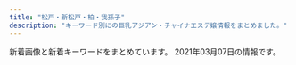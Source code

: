 ```yaml
---
title: "松戸・新松戸・柏・我孫子"
description: "キーワード別にの巨乳アジアン・チャイナエステ嬢情報をまとめました。"
---
```


新着画像と新着キーワードをまとめています。
2021年03月07日の情報です。

<DmmAffiliateIns />
<KeywordTable
  shops={
    [
    {
        "img_links": [
            "http://chokohoto.xyz/style/images/nav-sys.jpg",
            "http://chokohoto.xyz/uploads/200608/1-20060QK211234.jpg",
            "http://chokohoto.xyz/style/images/t2.png",
            "http://chokohoto.xyz/uploads/201203/1-2012031HR6309.jpg",
            "http://chokohoto.xyz/style/images/t3.png",
            "http://chokohoto.xyz/style/images/index-miru_18.jpg",
            "http://chokohoto.xyz/uploads/201203/1-2012031HIV52.jpg",
            "http://chokohoto.xyz/style/images/t6.jpg",
            "http://chokohoto.xyz/style/images/nav2-sta.png",
            "http://chokohoto.xyz/uploads/210305/1-210305140R01c.jpg",
            "http://chokohoto.xyz/uploads/190129/1-1Z129133H9E3.jpg",
            "http://chokohoto.xyz/style/images/zhuyi.jpg",
            "http://chokohoto.xyz/style/images/s-bian.png",
            "http://chokohoto.xyz/uploads/210215/1-21021515321VH.jpg",
            "http://chokohoto.xyz/style/images/index-miru_06.jpg",
            "http://chokohoto.xyz/uploads/200608/1-20060QK1404Q.jpg",
            "http://chokohoto.xyz/style/images/index-miru_03.jpg",
            "http://chokohoto.xyz/uploads/200608/1-20060QK101292.jpg",
            "http://chokohoto.xyz/style/images/t4.jpg",
            "http://chokohoto.xyz/style/images/sys.jpg"
        ],
        "station": "\u5357\u6d41\u5c71\u99c5A2\u51fa\u53e3",
        "keywords": {},
        "url": "http://chokohoto.xyz/",
        "name": "37.5\u2103"
    },
    {
        "name": "\u9e97\u5b50",
        "url": "http://hi-msg.com/reiko/",
        "keywords": {
            "D": 1,
            "86": 6,
            "C": 1
        },
        "img_links": [
            "http://hi-msg.com/reiko/images/stabl.jpg",
            "http://hi-msg.com/reiko/images/p-5.png",
            "http://hi-msg.com/reiko/images/m5.png",
            "http://hi-msg.com/reiko/images/m2.png",
            "http://hi-msg.com/reiko/images/staff-top.png",
            "http://hi-msg.com/reiko/images/p-7.png",
            "http://hi-msg.com/reiko/images/recl.jpg",
            "http://hi-msg.com/reiko/images/no.png",
            "http://hi-msg.com/reiko/images/m6.png",
            "http://hi-msg.com/reiko/images/p-1.png",
            "http://hi-msg.com/reiko/images/m3.png",
            "http://hi-msg.com/reiko/images/ll.png",
            "http://hi-msg.com/reiko/images/stal.png",
            "http://hi-msg.com/reiko/images/m1.png",
            "http://hi-msg.com/reiko/images/p-3.png",
            "http://hi-msg.com/reiko/images/accl.jpg",
            "http://hi-msg.com/reiko/images/m4.png",
            "http://hi-msg.com/reiko/images/p-2.png",
            "http://hi-msg.com/reiko/images/p-4.png"
        ],
        "station": "JR\u677e\u6238\u99c5\u6771\u53e3"
    },
    {
        "station": "JR\u65b0\u677e\u6238\u99c5",
        "keywords": {
            "D": 7,
            "E": 2,
            "C": 1,
            "87": 1,
            "89": 7,
            "91": 2
        },
        "url": "http://sophia.iest.xyz/",
        "name": "\u30bd\u30d5\u30a3\u30a2\u30fc",
        "img_links": [
            "http://sophia.iest.xyz/css/top04.jpg",
            "http://sophia.iest.xyz/css/staff/staff00001-a.png",
            "http://sophia.iest.xyz/css/top002.jpg",
            "http://sophia.iest.xyz/css/staff/staff05.png",
            "http://sophia.iest.xyz/css/top004.jpg",
            "http://sophia.iest.xyz/css/staff/staff07-ba.png",
            "http://sophia.iest.xyz/css/staff/staff08-a.png",
            "http://sophia.iest.xyz/css/nav/nav-003.png",
            "http://sophia.iest.xyz/css/staff/staff17-a.png",
            "http://sophia.iest.xyz/css/nav/nav-005.png",
            "http://sophia.iest.xyz/css/staff/staff14-a.png",
            "http://sophia.iest.xyz/css/nav/nav-004.png",
            "http://sophia.iest.xyz/css/nav/nav-002.png",
            "http://sophia.iest.xyz/css/staff/staff15-a.png",
            "http://sophia.iest.xyz/css/staff/staff15-b.png",
            "http://sophia.iest.xyz/css/staff/staff11-a.png",
            "http://sophia.iest.xyz/css/staff/staff13-a.png",
            "http://sophia.iest.xyz/css/001.jpg",
            "http://sophia.iest.xyz/css/staff/staff00001.png",
            "http://sophia.iest.xyz/css/foot-tel03.png",
            "http://sophia.iest.xyz/css/staff/staff10-a.png",
            "http://sophia.iest.xyz/css/staff/staff10-b.png",
            "http://sophia.iest.xyz/css/staff/staff15.png",
            "http://sophia.iest.xyz/css/staff/staff16.png",
            "http://sophia.iest.xyz/css/staff/staff17.png",
            "http://sophia.iest.xyz/css/nav/nav-001.png",
            "http://sophia.iest.xyz/css/staff/staff05-a.png",
            "http://sophia.iest.xyz/css/nav/nav-006.png",
            "http://sophia.iest.xyz/css/staff/staff14-b.png",
            "http://sophia.iest.xyz/css/tel03.png",
            "http://sophia.iest.xyz/css/staff/staff07aa.png",
            "http://sophia.iest.xyz/css/staff/staff13-b.png"
        ]
    },
    {
        "keywords": {
            "D": 22,
            "83": 22,
            "C": 22,
            "86": 11
        },
        "station": "JR\u65b0\u677e\u6238\u99c5",
        "img_links": [
            "http://sweet.ebb.jp/head.jpg",
            "http://sweet.ebb.jp/2/uploadimg/1565950572.jpg",
            "http://sweet.ebb.jp/tel.jpg",
            "http://sweet.ebb.jp/staff_t.jpg",
            "http://sweet.ebb.jp/2/uploadimg/1610612372.jpg",
            "http://sweet.ebb.jp/news.png",
            "http://sweet.ebb.jp/2/uploadimg/1613567657.jpg",
            "http://sweet.ebb.jp/sys2.png",
            "http://sweet.ebb.jp/2/uploadimg/1613567647.jpg",
            "http://sweet.ebb.jp/r1.jpg",
            "http://sweet.ebb.jp/2/uploadimg/1610612364.jpg",
            "http://sweet.ebb.jp/2/uploadimg/1610612336.jpg",
            "http://sweet.ebb.jp/s1.png",
            "http://sweet.ebb.jp/interior_t.jpg",
            "http://sweet.ebb.jp/ta.jpg",
            "http://sweet.ebb.jp/2/uploadimg/1610608439.jpg",
            "http://sweet.ebb.jp/2/uploadimg/1565558725.jpg",
            "http://sweet.ebb.jp/2/uploadimg/1613567665.jpg",
            "https://www.ebisu-mensesthe.jp/data/news/552265.jpg"
        ],
        "name": "\u30b9\u30a6\u30a3\u30fc\u30c8",
        "url": "http://sweet.ebb.jp/"
    },
    {
        "img_links": [
            "http://koukoku.xyz/fairy/css/staff/staff07-a.png",
            "http://koukoku.xyz/fairy/css/staff/staff0004-b.png",
            "http://koukoku.xyz/fairy/css/staff/staff0002-a.png",
            "http://koukoku.xyz/fairy/css/m-head03.jpg",
            "http://koukoku.xyz/fairy/css/foot01.jpg",
            "http://koukoku.xyz/fairy/css/staff/staff0003-b.png",
            "http://koukoku.xyz/fairy/css/staff/staff006-b.png",
            "http://koukoku.xyz/fairy/images/call.png",
            "http://koukoku.xyz/fairy/css/staff/staff005-b.png",
            "http://koukoku.xyz/fairy/css/m-top004.jpg",
            "http://koukoku.xyz/fairy/css/cam-01.jpg"
        ],
        "url": "http://koukoku.xyz/fairy/",
        "name": "\u30d5\u30a7\u30a2\u30ea-\u30c6\u30fc\u30eb",
        "station": "JR\u65b0\u516b\u67f1\u99c5",
        "keywords": {
            "91": 1,
            "D": 2,
            "C": 1,
            "F": 3,
            "90": 2,
            "85": 2,
            "95": 1
        }
    },
    {
        "img_links": [
            "http://www.hananoame.mensest.com/files/003.jpg",
            "http://www.hananoame.mensest.com/files/001.jpg",
            "http://www.hananoame.mensest.com/files/004.jpg",
            "http://www.hananoame.mensest.com/files/002.jpg"
        ],
        "keywords": {
            "87": 8,
            "E": 8,
            "D": 8,
            "89": 8
        },
        "name": "\u82b1\u306e\u96e8",
        "station": "JR\u67cf\u99c5\u6771\u53e3",
        "url": "http://www.hananoame.mensest.com/"
    },
    {
        "name": "\u61a9\u3044\u306e\u5ead\u5712",
        "img_links": [
            "http://ikoi-teien.info/images/1.jpg",
            "http://ikoi-teien.info/images/top.jpg",
            "http://ikoi-teien.info/images/a10.jpg",
            "http://ikoi-teien.info/images/g1.jpg",
            "http://ikoi-teien.info/images/g0.jpg",
            "http://ikoi-teien.info/images/s1.jpg",
            "http://ikoi-teien.info/images/a07.jpg",
            "http://ikoi-teien.info/images/s2.jpg",
            "http://ikoi-teien.info/images/a06.jpg",
            "http://ikoi-teien.info/images/a09.jpg",
            "http://ikoi-teien.info/images/zi_staff.png",
            "http://ikoi-teien.info/images/tisato.jpg",
            "http://ikoi-teien.info/images/mobile.jpg"
        ],
        "keywords": {
            "C": 8
        },
        "url": "http://ikoi-teien.info/",
        "station": "JR\u677e\u6238\u99c5\u6771\u53e3"
    },
    {
        "station": "JR\u65b0\u677e\u6238\u99c5",
        "url": "http://www.f-relax.info/",
        "keywords": {
            "C": 10,
            "D": 6,
            "83": 4,
            "89": 6,
            "85": 6,
            "88": 4,
            "\u4e73": 1,
            "E": 3,
            "\u80f8": 1
        },
        "name": "\u98a8\u697d\u91cc",
        "img_links": [
            "http://www.f-relax.info/images/upload/thumb/169794904bc8bb96.jpg",
            "http://www.f-relax.info/images/upload/thumb/e14b15ba5dcba53e.jpg",
            "http://www.f-relax.info/images/upload/thumb/d7f4cbf6691ac12e.jpg",
            "http://www.f-relax.info/images/upload/thumb/74cead40c075ac87.jpg",
            "http://www.f-relax.info/images/upload/745db262d88a81a1.jpg",
            "http://www.f-relax.info/images/icon_staff.png",
            "http://www.f-relax.info/images/index_03.jpg",
            "http://www.f-relax.info/images/icon_covergirl.png",
            "http://www.f-relax.info/images/upload/thumb/7671fb5373806ec5.jpg",
            "http://www.f-relax.info/images/01.jpg",
            "http://www.f-relax.info/s/images/icon_info.png",
            "http://www.f-relax.info/images/r03.jpg",
            "http://www.f-relax.info/images/rec_15.jpg",
            "http://www.f-relax.info/images/icon_info.png",
            "http://www.f-relax.info/s/images/icon_staff.png",
            "http://www.f-relax.info/images/upload/thumb/b35205931d430e00.jpg",
            "http://www.f-relax.info/images/icon_top.png",
            "http://www.f-relax.info/girl/09.jpg",
            "http://www.f-relax.info/images/index_13.jpg",
            "http://www.f-relax.info/images/line.jpg",
            "http://www.f-relax.info/images/upload/d7f4cbf6691ac12e.jpg",
            "http://www.f-relax.info/images/upload/thumb/348a80b9eaf5af17.jpg",
            "http://www.f-relax.info/images/upload/thumb/c786e3e54afda3ec.jpg",
            "http://www.f-relax.info/images/upload/7671fb5373806ec5.jpg",
            "http://www.f-relax.info/images/03.jpg",
            "http://www.f-relax.info/s/images/icon_tel.png",
            "http://www.f-relax.info/images/index_10.jpg",
            "http://www.f-relax.info/images/04.jpg",
            "http://www.f-relax.info/images/icon_topics.png",
            "http://www.f-relax.info/images/acc_01.jpg",
            "http://www.f-relax.info/images/r04.jpg",
            "http://www.f-relax.info/girl/01.jpg",
            "http://www.f-relax.info/images/index_05.jpg",
            "http://www.f-relax.info/images/upload/thumb/1323c4d0de00e1ae.jpg",
            "http://www.f-relax.info/s/images/icon_top.png",
            "http://www.f-relax.info/images/upload/thumb/06d312c8ef897f57.jpg",
            "http://www.f-relax.info/images/02.jpg",
            "http://www.f-relax.info/images/upload/thumb/fe8ffcda2a9e6d0c.jpg",
            "http://www.f-relax.info/images/index_02.jpg",
            "http://www.f-relax.info/images/upload/74cead40c075ac87.jpg",
            "http://www.f-relax.info/images/index_15.jpg",
            "http://www.f-relax.info/images/upload/thumb/5a2e6e19462584a5.jpg",
            "http://www.f-relax.info/images/upload/thumb/745db262d88a81a1.jpg",
            "http://www.f-relax.info/images/upload/f3d7b39c6d7abb73.jpg",
            "http://www.f-relax.info/images/icon_tel.png",
            "http://www.f-relax.info/s/images/icon_topics.png",
            "http://www.f-relax.info/images/upload/thumb/b4a26ca05246874e.jpg",
            "http://www.f-relax.info/images/upload/thumb/f3d7b39c6d7abb73.jpg",
            "http://www.f-relax.info/images/upload/thumb/50efc8d98a88b6e4.jpg",
            "http://www.f-relax.info/images/index_08.jpg",
            "http://www.f-relax.info/images/index_07.jpg",
            "http://www.f-relax.info/images/rec.jpg",
            "http://www.f-relax.info/images/index_11.jpg",
            "http://www.f-relax.info/images/upload/thumb/b2fbaab04713ae61.jpg",
            "http://www.f-relax.info/images/upload/thumb/ea6361498f69fd6d.jpg",
            "http://www.f-relax.info/images/info_15.jpg",
            "http://www.f-relax.info/images/upload/thumb/9e5569f2e80ca2f1.jpg",
            "http://www.f-relax.info/images/r01.jpg",
            "http://www.f-relax.info/images/upload/thumb/bcd6f84a5b94eef3.jpg",
            "http://www.f-relax.info/images/upload/169794904bc8bb96.jpg",
            "http://www.f-relax.info/images/upload/ea6361498f69fd6d.jpg",
            "http://www.f-relax.info/images/index_06.jpg",
            "http://www.f-relax.info/images/upload/9e5569f2e80ca2f1.jpg",
            "http://www.f-relax.info/images/index_14.jpg",
            "http://www.f-relax.info/images/r02.jpg",
            "http://www.f-relax.info/images/upload/thumb/6dfdb0bfcfd9c1f5.jpg",
            "http://www.f-relax.info/images/staff_15.jpg",
            "http://www.f-relax.info/images/upload/thumb/e453e3ea4fb35a5d.jpg",
            "http://www.f-relax.info/images/upload/thumb/b9878b9ef72df6a4.jpg",
            "http://www.f-relax.info/images/upload/1323c4d0de00e1ae.jpg",
            "http://www.f-relax.info/images/upload/thumb/22a60a64e55c8ac5.jpg",
            "http://www.f-relax.info/images/index_19.jpg",
            "http://www.f-relax.info/images/index_04.jpg",
            "http://www.f-relax.info/images/index_09.jpg",
            "http://www.f-relax.info/images/upload/thumb/46adb9f955407e7d.jpg",
            "http://www.f-relax.info/images/upload/thumb/2c3e8d2ff71e3e7d.jpg",
            "http://www.f-relax.info/images/index_18.jpg",
            "http://www.f-relax.info/images/upload/5a2e6e19462584a5.jpg",
            "http://www.f-relax.info/images/index_01.jpg"
        ]
    },
    {
        "station": "JR\u677e\u6238\u99c5\u897f\u53e3",
        "keywords": {
            "D": 28,
            "85": 14,
            "86": 14
        },
        "url": "https://spica.iest.info/",
        "img_links": [
            "https://spica.iest.info/images/mobile.jpg",
            "https://spica.iest.info/images/news.png",
            "https://spica.iest.info/photos/sites/35/2021/02/2021022609153029.jpg",
            "https://spica.iest.info/images/s_link.jpg",
            "https://spica.iest.info/images/top.jpg",
            "https://spica.iest.info/photos/sites/35/2021/02/2021022609153111.jpg",
            "https://spica.iest.info/images/s-staff.jpg",
            "https://spica.iest.info/photos/sites/35/2021/02/2021022609153167.jpg",
            "https://spica.iest.info/photos/sites/35/2021/02/2021022609152896.jpg",
            "https://spica.iest.info/images/face.png"
        ],
        "name": "Spica\u30fb\u30b9\u30d4\u30ab"
    },
    {
        "name": "\u512a\u3057\u3044\u624b",
        "station": "JR\u677e\u6238\u99c5\u897f\u53e3",
        "url": "http://yasashiite.estx.net/",
        "keywords": {},
        "img_links": [
            "http://yasashiite.estx.net/images/a6.jpg",
            "http://yasashiite.estx.net/images/index_03.jpg",
            "http://yasashiite.estx.net/images/k2.jpg",
            "http://yasashiite.estx.net/images/index_10.jpg",
            "http://yasashiite.estx.net/images/a9.jpg",
            "http://yasashiite.estx.net/images/s1.jpg",
            "http://yasashiite.estx.net/images/a8.jpg",
            "http://yasashiite.estx.net/images/a5.jpg",
            "http://yasashiite.estx.net/images/s5.jpg",
            "http://yasashiite.estx.net/images/k1.jpg",
            "http://yasashiite.estx.net/images/index_12.jpg",
            "http://yasashiite.estx.net/images/s2.jpg",
            "http://yasashiite.estx.net/images/index_02.jpg",
            "http://yasashiite.estx.net/images/staff_03.jpg",
            "http://yasashiite.estx.net/images/index_06.jpg",
            "http://yasashiite.estx.net/images/index_04.jpg",
            "http://yasashiite.estx.net/images/s3.jpg",
            "http://yasashiite.estx.net/images/a4.jpg",
            "http://yasashiite.estx.net/images/s6.jpg",
            "http://yasashiite.estx.net/images/index_17.jpg",
            "http://yasashiite.estx.net/images/index_14.jpg",
            "http://yasashiite.estx.net/images/index_01.jpg",
            "http://yasashiite.estx.net/images/a2.jpg",
            "http://yasashiite.estx.net/images/a10.jpg",
            "http://yasashiite.estx.net/images/a7.jpg",
            "http://yasashiite.estx.net/images/index_05.jpg",
            "http://yasashiite.estx.net/images/a1.jpg",
            "http://yasashiite.estx.net/images/index_15.jpg",
            "http://yasashiite.estx.net/images/staff_01.jpg",
            "http://yasashiite.estx.net/images/a3.jpg",
            "http://yasashiite.estx.net/images/index_07.jpg"
        ]
    },
    {
        "keywords": {
            "86": 8,
            "87": 8
        },
        "url": "http://secretgarden0607.com/",
        "name": "SecretGarden",
        "station": "JR\u65b0\u677e\u6238\u99c5",
        "img_links": [
            "http://secretgarden0607.com/img/st7.jpg",
            "http://secretgarden0607.com/img/st62.jpg",
            "http://secretgarden0607.com/img/noo.png",
            "http://secretgarden0607.com/img/st2.jpg",
            "http://secretgarden0607.com/img/haya.jpg",
            "http://secretgarden0607.com/img/st22.jpg",
            "http://secretgarden0607.com/img/st8.jpg",
            "http://secretgarden0607.com/img/st51.jpg",
            "http://secretgarden0607.com/img/st71.jpg",
            "http://secretgarden0607.com/img/no.png",
            "http://secretgarden0607.com/img/st121.jpg",
            "http://secretgarden0607.com/img/st5.jpg",
            "http://secretgarden0607.com/img/st81.jpg",
            "http://secretgarden0607.com/img/st73.jpg",
            "http://secretgarden0607.com/img/st3.jpg",
            "http://secretgarden0607.com/img/st1.jpg",
            "http://secretgarden0607.com/img/tit.jpg",
            "http://secretgarden0607.com/img/st31.jpg",
            "http://secretgarden0607.com/img/st122.jpg",
            "http://secretgarden0607.com/img/st32.jpg",
            "http://secretgarden0607.com/img/tit1.jpg",
            "http://secretgarden0607.com/img/st82.jpg",
            "http://secretgarden0607.com/img/f1.jpg",
            "http://secretgarden0607.com/img/st23.jpg",
            "http://secretgarden0607.com/img/st21.jpg",
            "http://secretgarden0607.com/img/st72.jpg",
            "http://secretgarden0607.com/img/st11.jpg",
            "http://secretgarden0607.com/img/st6.jpg",
            "http://secretgarden0607.com/img/st61.jpg",
            "http://secretgarden0607.com/img/st83.jpg",
            "http://secretgarden0607.com/img/st123.jpg",
            "http://secretgarden0607.com/img/tit2.jpg",
            "http://secretgarden0607.com/img/st12.jpg"
        ]
    },
    {
        "station": "JR\u65b0\u516b\u67f1\u99c5",
        "keywords": {
            "87": 24,
            "D": 28,
            "88": 4
        },
        "img_links": [
            "http://www.oiran.iesjp.info/images/icon_info.png",
            "http://www.oiran.iesjp.info/images/icon_tel.png",
            "http://www.oiran.iesjp.info/files/003-02.jpg",
            "http://www.oiran.iesjp.info/files/007.jpg",
            "http://www.oiran.iesjp.info/files/010-03.jpg",
            "http://www.oiran.iesjp.info/files/009-03.jpg",
            "http://www.oiran.iesjp.info/files/006-02.jpg",
            "http://www.oiran.iesjp.info/files/004-03.jpg",
            "http://www.oiran.iesjp.info/files/001-03.jpg",
            "http://www.oiran.iesjp.info/common/images/photo03.jpg",
            "http://www.oiran.iesjp.info/images/btn2.png",
            "http://www.oiran.iesjp.info/files/006.jpg",
            "http://www.oiran.iesjp.info/files/007-02.jpg",
            "http://www.oiran.iesjp.info/common/images/photo01.jpg",
            "http://www.oiran.iesjp.info/files/001-02.jpg",
            "http://www.oiran.iesjp.info/images/icon_staff.png",
            "http://www.oiran.iesjp.info/files/010-02.jpg",
            "http://www.oiran.iesjp.info/files/004.jpg",
            "http://www.oiran.iesjp.info/files/001.jpg",
            "http://www.oiran.iesjp.info/files/010.jpg",
            "http://www.oiran.iesjp.info/files/003.jpg",
            "http://www.oiran.iesjp.info/files/003-03.jpg",
            "http://www.oiran.iesjp.info/files/009.jpg",
            "http://www.oiran.iesjp.info/files/004-02.jpg",
            "http://www.oiran.iesjp.info/common/images/photo02.jpg",
            "http://www.oiran.iesjp.info/images/icon_top.png",
            "http://www.oiran.iesjp.info/files/007-03.jpg",
            "http://www.oiran.iesjp.info/images/mainImg_sub.jpg",
            "http://www.oiran.iesjp.info/files/009-02.jpg",
            "http://www.oiran.iesjp.info/files/006-03.jpg"
        ],
        "url": "http://www.oiran.iesjp.info/",
        "name": "\u82b1\u9b41 \uff5e\u304a\u3044\u3089\u3093\uff5e"
    },
    {
        "url": "http://sosoya.est888.com/",
        "img_links": [
            "http://sosoya.est888.com/css/nav/nav04.png",
            "http://sosoya.est888.com/css/top02.jpg",
            "http://sosoya.est888.com/css/nav/nav02.png",
            "http://sosoya.est888.com/css/top004.jpg",
            "http://sosoya.est888.com/css/staff/naiyo01.png",
            "http://sosoya.est888.com/css/nav/nav06.png",
            "http://sosoya.est888.com/css/staff/naiyo02.png",
            "http://sosoya.est888.com/css/staff/staff-02.jpg",
            "http://sosoya.est888.com/css/nav/nav05.png",
            "http://sosoya.est888.com/css/nav/nav01.png",
            "http://sosoya.est888.com/css/staff/staff-01.jpg",
            "http://sosoya.est888.com/css/head01.jpg",
            "http://sosoya.est888.com/css/left.png",
            "http://sosoya.est888.com/css/staff/staff-03.jpg",
            "http://sosoya.est888.com/css/staff/staff-04.jpg",
            "http://sosoya.est888.com/css/top01.jpg",
            "http://sosoya.est888.com/css/nav/nav03.png",
            "http://sosoya.est888.com/css/right.png"
        ],
        "name": "\u695a\u3005\u5c4b",
        "keywords": {
            "89": 3,
            "D": 1,
            "87": 1,
            "C": 1
        },
        "station": "JR\u677e\u6238\u99c5\u897f\u53e3"
    },
    {
        "name": "\u5c0f\u96ea\u306e\u90e8\u5c4b",
        "img_links": [
            "https://koyuki-room.ests.jp/images/sp_img_teaser.jpg",
            "https://koyuki-room.ests.jp/images/sp_mainimg.jpg",
            "https://koyuki-room.ests.jp/images/ac1.jpg",
            "https://koyuki-room.ests.jp/photos/sites/77/2020/11/2020111107322026.jpg",
            "https://koyuki-room.ests.jp/images/ac2.jpg",
            "https://koyuki-room.ests.jp/images/ac4.jpg",
            "https://koyuki-room.ests.jp/images/service1.jpg",
            "https://koyuki-room.ests.jp/photos/sites/77/2020/11/202011110732216.jpg",
            "https://koyuki-room.ests.jp/images/pagetop.png",
            "https://koyuki-room.ests.jp/images/ac5.jpg",
            "https://koyuki-room.ests.jp/images/service2.jpg",
            "https://koyuki-room.ests.jp/images/mainimg.jpg",
            "https://koyuki-room.ests.jp/images/img_teaser.jpg",
            "https://koyuki-room.ests.jp/images/service4.jpg",
            "https://koyuki-room.ests.jp/images/service3.jpg",
            "https://koyuki-room.ests.jp/images/ac3.jpg"
        ],
        "keywords": {
            "D": 8,
            "86": 4,
            "C": 11,
            "87": 4
        },
        "station": "JR\u677e\u6238\u99c5\u897f\u53e3",
        "url": "https://koyuki-room.ests.jp/"
    },
    {
        "station": "JR\u67cf\u99c5\u6771\u53e3",
        "name": "\u30ad\u30e5\u30fc\u30c8\u30ac\u30fc\u30eb",
        "url": "http://cutegirl.este88.com/",
        "keywords": {},
        "img_links": [
            "http://cutegirl.este88.com/images/interior_t.jpg",
            "http://cutegirl.este88.com/images/footer-l.png",
            "http://cutegirl.este88.com/images/sys2.jpg",
            "http://cutegirl.este88.com/girl/arisa1.jpg",
            "http://cutegirl.este88.com/images/esthe1.jpg",
            "http://cutegirl.este88.com/images/kp.png",
            "http://cutegirl.este88.com/images/home.png",
            "http://cutegirl.este88.com/girl/minami1.jpg",
            "http://cutegirl.este88.com/girl/miyuki1.jpg",
            "http://cutegirl.este88.com/images/sys1.jpg",
            "http://cutegirl.este88.com/images/esthe3.jpg",
            "http://cutegirl.este88.com/girl/aika1.jpg",
            "http://cutegirl.este88.com/images/main-sp.jpg",
            "http://cutegirl.este88.com/girl/sakura1.jpg",
            "http://cutegirl.este88.com/images/esthe2.jpg",
            "http://cutegirl.este88.com/images/staff_t.jpg",
            "http://cutegirl.este88.com/images/main1.jpg",
            "http://cutegirl.este88.com/images/staff.png",
            "http://cutegirl.este88.com/images/footer-r.png"
        ]
    },
    {
        "station": "JR\u67cf\u99c5\u5357\u53e3",
        "name": "MORE\u30fb\u30e2\u30a2",
        "url": "http://more.esthe.me/",
        "keywords": {},
        "img_links": []
    },
    {
        "station": "\u516b\u67f1\u99c5\u5317\u53e3",
        "keywords": {
            "85": 1,
            "95": 2,
            "F": 3,
            "89": 1,
            "D": 2,
            "90": 1,
            "93": 1
        },
        "url": "http://roarii.esmens.com/",
        "name": "\u30ed\u30fc\u30e4\u30ea",
        "img_links": [
            "http://roarii.esmens.com/css/foot-tel.png",
            "http://roarii.esmens.com/css/topright0002.jpg",
            "http://roarii.esmens.com/css/nav/nav-001.png",
            "http://roarii.esmens.com/css/nav/nav-005.png",
            "http://roarii.esmens.com/css/nav/nav-003.png",
            "http://roarii.esmens.com/css/staff/staff08-b.jpg",
            "http://roarii.esmens.com/css/staff/staff07-a.jpg",
            "http://roarii.esmens.com/css/staff/staff010-a.jpg",
            "http://roarii.esmens.com/css/staff/staff07-b.jpg",
            "http://roarii.esmens.com/css/nav/nav-002.png",
            "http://roarii.esmens.com/css/staff/staff06-b.jpg",
            "http://roarii.esmens.com/css/staff/staff010-b.jpg",
            "http://roarii.esmens.com/css/staff/staff05-a.jpg",
            "http://roarii.esmens.com/css/staff/staff06-c.jpg",
            "http://roarii.esmens.com/css/tel.png",
            "http://roarii.esmens.com/css/staff/staff08-a.jpg",
            "http://roarii.esmens.com/css/staff/staff02-a.jpg",
            "http://roarii.esmens.com/css/nav/nav-006.png",
            "http://roarii.esmens.com/css/nav/nav-004.png",
            "http://roarii.esmens.com/css/staff/staff05-b.jpg",
            "http://roarii.esmens.com/css/c001.jpg"
        ]
    },
    {
        "name": "\u697d\u697d",
        "url": "http://raku.est-u.com/",
        "img_links": [
            "http://raku.est-u.com/images/index_10.png",
            "http://raku.est-u.com/staff/momo.jpg",
            "http://raku.est-u.com/images/s1.jpg",
            "http://raku.est-u.com/images/index_16.png",
            "http://raku.est-u.com/images/index3_10.png",
            "http://raku.est-u.com/images/index_09.png",
            "http://raku.est-u.com/staff/risa.jpg",
            "http://raku.est-u.com/staff/haru.jpg",
            "http://raku.est-u.com/staff/ai.jpg",
            "http://raku.est-u.com/staff/risa2.jpg",
            "http://raku.est-u.com/images/s2.jpg",
            "http://raku.est-u.com/images/index_04.png",
            "http://raku.est-u.com/staff/yuri2.jpg",
            "http://raku.est-u.com/staff/aya.jpg",
            "http://raku.est-u.com/images/index2_10.png",
            "http://raku.est-u.com/images/index_02.png",
            "http://raku.est-u.com/images/index_07.png",
            "http://raku.est-u.com/images/index_11.png",
            "http://raku.est-u.com/images/s4.jpg",
            "http://raku.est-u.com/images/index_08.png",
            "http://raku.est-u.com/images/staff.png",
            "http://raku.est-u.com/images/index_14.png",
            "http://raku.est-u.com/staff/haru2.jpg",
            "http://raku.est-u.com/images/index_06.png",
            "http://raku.est-u.com/staff/yuri.jpg",
            "http://raku.est-u.com/images/faq.png",
            "http://raku.est-u.com/images/index_05.png",
            "http://raku.est-u.com/images/s3.jpg",
            "http://raku.est-u.com/images/index_15.png"
        ],
        "keywords": {},
        "station": "\u516b\u67f1\u99c5"
    },
    {
        "url": "http://www.oasis.masg.info/",
        "img_links": [
            "http://www.oasis.masg.info/files/010.jpg",
            "http://www.oasis.masg.info/images/r1.jpg",
            "http://www.oasis.masg.info/images/r2.jpg",
            "http://www.oasis.masg.info/files/005.jpg",
            "http://www.oasis.masg.info/images/s_link.png",
            "http://www.oasis.masg.info/images/shop/shop02.jpg",
            "http://www.oasis.masg.info/images/shop/shop01.jpg",
            "http://www.oasis.masg.info/files/002.jpg",
            "http://www.oasis.masg.info/images/pick.png",
            "http://www.oasis.masg.info/files/012.jpg",
            "http://www.oasis.masg.info/images/shop/shop04.jpg",
            "http://www.oasis.masg.info/images/face.png",
            "http://www.oasis.masg.info/images/end.png",
            "http://www.oasis.masg.info/files/008.jpg",
            "http://www.oasis.masg.info/files/001.jpg",
            "http://www.oasis.masg.info/files/006.jpg",
            "http://www.oasis.masg.info/files/009.jpg",
            "http://www.oasis.masg.info/images/bj2.jpg",
            "http://www.oasis.masg.info/images/news.png",
            "http://www.oasis.masg.info/files/013.jpg",
            "http://www.oasis.masg.info/images/shop/shop03.jpg",
            "http://www.oasis.masg.info/images/top.png",
            "http://www.oasis.masg.info/images/s_staff.png",
            "http://www.oasis.masg.info/images/r5.jpg",
            "http://www.oasis.masg.info/files/011.jpg",
            "http://www.oasis.masg.info/files/003.jpg",
            "http://www.oasis.masg.info/files/004.jpg",
            "http://www.oasis.masg.info/images/r4.jpg"
        ],
        "name": "\u30aa\u30a2\u30b7\u30b9\uff5eOasis\uff5e",
        "station": "\u938c\u30f6\u8c37\u99c5\u6771\u53e3",
        "keywords": {
            "C": 3,
            "86": 4,
            "88": 1,
            "D": 9,
            "87": 5,
            "85": 2
        }
    },
    {
        "img_links": [
            "http://www.blue.esjp.info/images/tit-infor.png",
            "http://www.blue.esjp.info/images/top_sche.png",
            "http://www.blue.esjp.info/files/001.jpg",
            "http://www.blue.esjp.info/files/020.jpg",
            "http://www.blue.esjp.info/images/shop/shop01.png",
            "http://www.blue.esjp.info/files/017.jpg",
            "http://www.blue.esjp.info/files/006-02.jpg",
            "http://www.blue.esjp.info/images/mobile.png",
            "http://www.blue.esjp.info/images/staff_line.png",
            "http://www.blue.esjp.info/files/018.jpg",
            "http://www.blue.esjp.info/images/shop/shop02.png",
            "http://www.blue.esjp.info/images/shop/shop04.png",
            "http://www.blue.esjp.info/files/009-02.jpg",
            "http://www.blue.esjp.info/files/020-02.jpg",
            "http://www.blue.esjp.info/files/005.jpg",
            "http://www.blue.esjp.info/images/bj3.png",
            "http://www.blue.esjp.info/images/girl-z1.jpg",
            "http://www.blue.esjp.info/files/011-02.jpg",
            "http://www.blue.esjp.info/files/006.jpg",
            "http://www.blue.esjp.info/images/girl-z2.jpg",
            "http://www.blue.esjp.info/images/infor.png",
            "http://www.blue.esjp.info/images/link_line.png",
            "http://www.blue.esjp.info/files/005-02.jpg",
            "http://www.blue.esjp.info/files/019-02.jpg",
            "http://www.blue.esjp.info/images/top.png",
            "http://www.blue.esjp.info/files/018-02.jpg",
            "http://www.blue.esjp.info/files/001-02.jpg",
            "http://www.blue.esjp.info/files/021.jpg",
            "http://www.blue.esjp.info/files/019.jpg",
            "http://www.blue.esjp.info/files/021-02.jpg",
            "http://www.blue.esjp.info/files/017-02.jpg",
            "http://www.blue.esjp.info/images/shop/shop03.png",
            "http://www.blue.esjp.info/files/009.jpg",
            "http://www.blue.esjp.info/files/011.jpg"
        ],
        "url": "http://www.blue.esjp.info/",
        "keywords": {
            "87": 7,
            "C": 1,
            "85": 1,
            "86": 2,
            "D": 9
        },
        "name": "\u30cf\u30c1\u30df\u30c4",
        "station": "JR\u6211\u5b6b\u5b50\u99c5\u5317\u53e3"
    },
    {
        "name": "\u862d\u306e\u82b1",
        "station": "JR\u5929\u738b\u53f0\u99c5\u5357\u53e3",
        "url": "http://ran.est.cm/",
        "keywords": {
            "E": 1,
            "87": 2,
            "88": 2,
            "86": 3,
            "C": 14,
            "D": 6
        },
        "img_links": [
            "http://ran.est.cm/photos/sites/67/2020/07/2020070605425151.jpg",
            "http://ran.est.cm/photos/sites/67/2020/07/2020070605425355.jpg",
            "http://ran.est.cm/images/s_pick.png",
            "http://ran.est.cm/images/s_mobile.png",
            "http://ran.est.cm/photos/sites/67/2020/07/2020070605425221.jpg",
            "http://ran.est.cm/images/room3.jpg",
            "http://ran.est.cm/images/s_staff.png",
            "http://ran.est.cm/images/room4.jpg",
            "http://ran.est.cm/photos/sites/67/2020/07/2020070605424075.jpg",
            "http://ran.est.cm/images/s_news.png",
            "http://ran.est.cm/images/girl-z2.jpg",
            "http://ran.est.cm/photos/sites/67/2020/07/2020071705010645.jpg",
            "http://ran.est.cm/photos/sites/67/2020/09/2020091805522177.jpg",
            "http://ran.est.cm/photos/sites/67/2020/10/2020102102090322.jpg",
            "http://ran.est.cm/images/room2.jpg",
            "http://ran.est.cm/images/top.jpg",
            "http://ran.est.cm/images/room1.jpg",
            "http://ran.est.cm/images/girl-z1.jpg",
            "http://ran.est.cm/images/service.jpg"
        ]
    },
    {
        "name": "\u30b5\u30a4\u30ec\u30f3\u30c8\u30a6\u30a9\u30fc\u30eb",
        "station": "JR\u67cf\u99c5\u6771\u53e3",
        "keywords": {
            "83": 1,
            "E": 1,
            "D": 14,
            "86": 8,
            "88": 1,
            "85": 3,
            "87": 6,
            "C": 30
        },
        "img_links": [
            "http://silent-wall.xyz.mn/photos/sites/26/2019/11/2019112610413055.jpg",
            "http://silent-wall.xyz.mn/photos/sites/26/2019/01/2019010421363971.jpeg",
            "http://silent-wall.xyz.mn/photos/sites/26/2019/06/2019061616372934.jpg",
            "http://silent-wall.xyz.mn/photos/sites/26/2019/05/201905121311038.jpg",
            "http://silent-wall.xyz.mn/images/room3.jpg",
            "http://silent-wall.xyz.mn/photos/sites/26/2019/06/2019060814103073.jpg",
            "http://silent-wall.xyz.mn/images/mail.jpg",
            "http://silent-wall.xyz.mn/photos/sites/26/2021/03/2021030712533149.jpg",
            "http://silent-wall.xyz.mn/images/bj1.jpg",
            "http://silent-wall.xyz.mn/images/room2.jpg",
            "http://silent-wall.xyz.mn/images/nei1-3.jpg",
            "http://silent-wall.xyz.mn/images/bj3.jpg",
            "http://silent-wall.xyz.mn/photos/sites/26/2019/05/2019052619312725.jpg",
            "http://silent-wall.xyz.mn/images/news.jpg",
            "http://silent-wall.xyz.mn/photos/sites/26/2019/06/2019061112474010.jpg",
            "http://silent-wall.xyz.mn/images/mobile.jpg",
            "http://silent-wall.xyz.mn/images/nbj3.jpg",
            "http://silent-wall.xyz.mn/images/nbj1.jpg",
            "http://silent-wall.xyz.mn/images/s_staff.jpg",
            "http://silent-wall.xyz.mn/photos/sites/26/2019/11/2019110209065231.jpg",
            "http://silent-wall.xyz.mn/photos/sites/26/2019/06/2019061013003626.jpg",
            "http://silent-wall.xyz.mn/photos/sites/26/2019/06/2019061012562797.jpg",
            "http://silent-wall.xyz.mn/images/pick.jpg",
            "http://silent-wall.xyz.mn/photos/sites/26/2019/06/2019060819212459.jpg",
            "http://silent-wall.xyz.mn/images/top.jpg",
            "http://silent-wall.xyz.mn/photos/sites/26/2020/09/2020091911085692.jpg",
            "http://silent-wall.xyz.mn/images/tu.jpg",
            "http://silent-wall.xyz.mn/photos/sites/26/2019/06/2019061013003011.jpg",
            "http://silent-wall.xyz.mn/images/room1.jpg",
            "http://silent-wall.xyz.mn/photos/sites/26/2019/05/2019052619312840.jpg",
            "http://silent-wall.xyz.mn/photos/sites/26/2019/05/2019061013025963.jpg",
            "http://silent-wall.xyz.mn/photos/sites/26/2019/06/2019060812033719.jpg",
            "http://silent-wall.xyz.mn/photos/sites/26/2019/06/2019062912023976.jpg",
            "http://silent-wall.xyz.mn/photos/sites/26/2020/10/2020101116211538.jpg",
            "http://silent-wall.xyz.mn/photos/sites/26/2019/05/2019051213110435.jpg",
            "http://silent-wall.xyz.mn/photos/sites/26/2021/02/2021022712521855.jpg",
            "http://silent-wall.xyz.mn/images/room4.jpg",
            "http://silent-wall.xyz.mn/photos/sites/26/2021/03/2021030210531099.jpg",
            "http://silent-wall.xyz.mn/photos/sites/26/2021/02/2021021812054752.jpg"
        ],
        "url": "http://silent-wall.xyz.mn/"
    },
    {
        "url": "http://cucura.jpn.cm/",
        "img_links": [
            "http://cucura.jpn.cm/photos/sites/38/2020/06/2020091814003142.jpg",
            "http://cucura.a1.ies.bz/upload/sites/38/2021/02/2021022712463364.jpg",
            "http://cucura.jpn.cm/photos/sites/38/2020/04/2020042818525231.jpg",
            "http://cucura.jpn.cm/photos/sites/38/2020/08/202008121022473.jpg",
            "http://cucura.jpn.cm/photos/sites/38/2021/02/2021022712463364.jpg",
            "http://cucura.jpn.cm/images/top.png",
            "http://cucura.jpn.cm/photos/sites/38/2021/03/2021030713010179.jpg",
            "http://cucura.a1.ies.bz/upload/sites/38/2021/03/2021030211243377.jpg",
            "http://cucura.jpn.cm/photos/sites/38/2020/05/2020051915203340.jpg",
            "http://cucura.jpn.cm/photos/sites/38/2019/06/2019061911111315.jpg",
            "http://cucura.jpn.cm/images/s_staff.jpg",
            "http://cucura.jpn.cm/images/s_link.jpg",
            "http://cucura.jpn.cm/photos/sites/38/2020/08/202008021048430.jpg",
            "http://cucura.jpn.cm/photos/sites/38/2019/06/2019061810373645.jpg",
            "http://cucura.jpn.cm/photos/sites/38/2020/10/2020101017351457.jpg",
            "http://cucura.jpn.cm/photos/sites/38/2021/03/2021030211243377.jpg",
            "http://cucura.jpn.cm/photos/sites/38/2021/02/2021022313322835.jpg",
            "http://cucura.jpn.cm/photos/sites/38/2019/01/2019011118544314.jpg",
            "http://cucura.jpn.cm/photos/sites/38/2020/11/2020111613351458.jpg",
            "http://cucura.a1.ies.bz/upload/sites/38/2021/03/2021030713010179.jpg",
            "http://cucura.jpn.cm/images/room2.jpg",
            "http://cucura.jpn.cm/images/room4.jpg",
            "http://cucura.jpn.cm/images/s_news.jpg",
            "http://cucura.jpn.cm/images/nbj3.jpg",
            "http://cucura.jpn.cm/photos/sites/38/2019/01/2019011118544338.jpg",
            "http://cucura.jpn.cm/photos/sites/38/2020/11/2020110412483410.jpg",
            "http://cucura.jpn.cm/photos/sites/38/2019/01/201901111854428.jpg",
            "http://cucura.jpn.cm/images/room1.jpg",
            "http://cucura.jpn.cm/images/mobile.jpg",
            "http://cucura.jpn.cm/photos/sites/38/2019/01/2019011118544274.jpg",
            "http://cucura.jpn.cm/images/room3.jpg",
            "http://cucura.jpn.cm/photos/sites/38/2019/06/2019061818212964.jpg",
            "http://cucura.jpn.cm/photos/sites/38/2019/01/2019011118544192.jpg",
            "http://cucura.jpn.cm/photos/sites/38/2020/09/2020092417191484.jpg",
            "http://cucura.jpn.cm/photos/sites/38/2020/06/2020061614532971.jpg",
            "http://cucura.jpn.cm/photos/sites/38/2019/01/2019011118544320.jpg",
            "http://cucura.jpn.cm/photos/sites/38/2020/04/2020040410210785.jpg",
            "http://cucura.jpn.cm/photos/sites/38/2020/06/2020061212481651.jpg",
            "http://cucura.jpn.cm/images/staff_bj3.jpg",
            "http://cucura.jpn.cm/photos/sites/38/2020/07/2020072712304399.jpg"
        ],
        "keywords": {
            "84": 1,
            "86": 8,
            "85": 8,
            "E": 2,
            "C": 34,
            "D": 21,
            "87": 5
        },
        "station": "JR\u67cf\u99c5\u6771\u53e3",
        "name": "Cucura \uff5e\u30ad\u30e5\u30ad\u30e5\u30e9\uff5e"
    },
    {
        "name": "\u30a8\u30f3\u30b8\u30a7\u30eb\u30d9\u30d3\u30fc",
        "station": "JR\u67cf\u99c5\u897f\u53e3",
        "keywords": {
            "D": 3,
            "E": 4,
            "85": 2,
            "86": 6,
            "87": 1
        },
        "url": "http://massage-est.com/",
        "img_links": [
            "http://massage-est.com/images/cg04.jpg",
            "http://massage-est.com/images/top.jpg",
            "http://massage-est.com/images/tit2.jpg",
            "http://massage-est.com/images/fla.jpg",
            "http://massage-est.com/images/cg02.jpg",
            "http://massage-est.com/images/fbt.jpg",
            "http://massage-est.com/images/tit4.jpg",
            "http://massage-est.com/images/cg03.jpg",
            "http://massage-est.com/images/cg061.jpg",
            "http://massage-est.com/images/cg041.jpg",
            "http://massage-est.com/images/sys.jpg",
            "http://massage-est.com/images/cg01.jpg",
            "http://massage-est.com/images/tit1.jpg",
            "http://massage-est.com/images/fbf.jpg",
            "http://massage-est.com/images/no.png",
            "http://massage-est.com/images/tit5.jpg",
            "http://massage-est.com/images/cg06.jpg",
            "http://massage-est.com/images/tit3.jpg",
            "http://massage-est.com/images/cg05.jpg"
        ]
    },
    {
        "keywords": {},
        "station": "\u5357\u6d41\u5c71\u99c5A2\u51fa\u53e3",
        "img_links": [
            "http://es-kirara.work/images/staff_t.jpg",
            "http://es-kirara.work/images/b1.jpg",
            "http://es-kirara.work/images/head.jpg",
            "http://es-kirara.work/images/info.png",
            "http://es-kirara.work/images/tel.jpg",
            "http://es-kirara.work/images/sys1.png",
            "http://es-kirara.work/images/s1.png",
            "http://es-kirara.work/images/news.jpg",
            "http://es-kirara.work/images/4.jpg",
            "http://es-kirara.work/images/int2.png",
            "http://es-kirara.work/img/sayuri1.jpg",
            "http://es-kirara.work/images/int1.png",
            "http://es-kirara.work/images/sys2.png",
            "http://es-kirara.work/images/2.jpg",
            "http://es-kirara.work/images/b2.jpg",
            "http://es-kirara.work/images/mobile.jpg",
            "http://es-kirara.work/images/interior_t.jpg",
            "http://es-kirara.work/images/1.jpg",
            "http://es-kirara.work/img/miho1.jpg",
            "http://es-kirara.work/img/koko1.jpg",
            "http://es-kirara.work/img/ririko1.jpg",
            "http://es-kirara.work/images/3.jpg"
        ],
        "name": "\u697d\u5712\uff5e\u3042\u308f\u308f",
        "url": "http://es-kirara.work/"
    },
    {
        "station": "JR\u67cf\u99c5\u897f\u53e3",
        "img_links": [
            "http://mens-estheal.com/media/sites/7/elementor/thumbs/354A76B8-0469-4219-9F46-20144185FD60-p2swyv1hnzryhob3v59mmym3dq76652pb8xddubusg.jpeg",
            "http://mens-estheal.com/media/sites/7/elementor/thumbs/1-5-p1txb3wbk7329kgehzghf0w3fwg35uo20km4127hko.jpg",
            "http://mens-estheal.com/media/sites/7/elementor/thumbs/1-5-p1txb3wcja4bnag8wbvwtb4scji8cfmv8pdtcrw9eo.jpg",
            "http://mens-estheal.com/media/sites/7/elementor/thumbs/2-4-p1txamz856fwgl4z8s57655sqyrhbasvy8vde2wkoo.jpg",
            "http://mens-estheal.com/media/sites/7/elementor/thumbs/2-3-p1cirfj5dx3k6ttw7ij4y5lu19kedd5tggx4vvf89s.jpg",
            "http://mens-estheal.com/media/sites/7/elementor/thumbs/1-4-p1cir3b8x2mtzwbn6v8zjqoub98mlatb2sftn9xcio.jpg",
            "http://armheal-est.com/wp-content/uploads/sites/7/2021/01/3.jpg",
            "http://mens-estheal.com/media/sites/7/elementor/thumbs/2-4-p1txamz949h5ub4tn4kmkfehnltmhvrp6dn2pslcio.jpg",
            "http://mens-estheal.com/media/sites/7/2021/01/top-2.jpg",
            "http://mens-estheal.com/media/sites/7/2021/01/r2-1.jpg",
            "http://mens-estheal.com/media/sites/7/elementor/thumbs/2-2-p3fea40jyjqiezqeh0ngys6jbu9i4lztpcchw37deo.jpg",
            "http://mens-estheal.com/media/sites/7/2021/01/2-2.jpg",
            "http://mens-estheal.com/media/sites/7/2021/01/r1-1.jpg",
            "http://mens-estheal.com/media/sites/7/2021/01/flash.jpg",
            "http://mens-estheal.com/media/sites/7/2021/01/1-3.jpg",
            "http://mens-estheal.com/media/sites/7/elementor/thumbs/2E466F2A-483B-4BA6-B709-1574CC586CAD-p2swyt5tabpdugdu64gdhz366ygfqqv8mzmefaen4w.jpeg",
            "http://mens-estheal.com/media/sites/7/elementor/thumbs/1-3-p3fe9tobvdccva5f5e6kpcsgslogrxurzx65m1mpb4.jpg",
            "http://mens-estheal.com/media/sites/7/elementor/thumbs/3-1-p1cirrr1urkadrc585tackitr9w65fibu5eg4gx40w.jpg",
            "http://mens-estheal.com/media/sites/7/2021/01/flash2-1.jpg"
        ],
        "url": "http://mens-estheal.com/",
        "keywords": {},
        "name": "\u53ef\u611b\u3044"
    },
    {
        "img_links": [
            "http://sora.jpn.cm/images/s_info.png",
            "http://sora.jpn.cm/images/4.jpg",
            "http://sora.jpn.cm/photos/sites/31/2021/03/2021030212293613.jpg",
            "http://sora.jpn.cm/photos/sites/31/2021/03/202103021229346.jpg",
            "http://sora.jpn.cm/images/1.jpg",
            "http://sora.jpn.cm/photos/sites/31/2020/10/2020102911360879.jpg",
            "http://sora.jpn.cm/photos/sites/31/2020/09/2020091914553512.jpg",
            "http://sora.jpn.cm/images/s_staff.jpg",
            "http://sora.jpn.cm/images/room3.jpg",
            "http://sora.jpn.cm/images/room4.jpg",
            "http://sora.jpn.cm/images/line1.png",
            "http://sora.jpn.cm/images/mobile.jpg",
            "http://sora.jpn.cm/images/s_link.jpg",
            "http://sora.jpn.cm/images/top.png",
            "http://sora.jpn.cm/images/3.jpg",
            "http://sora.jpn.cm/images/room2.jpg",
            "http://sora.jpn.cm/images/2.jpg",
            "http://sora.jpn.cm/images/room1.jpg"
        ],
        "station": "JR\u5317\u677e\u6238\u99c5\u6771\u53e3",
        "keywords": {
            "85": 15,
            "D": 20,
            "C": 12,
            "86": 5
        },
        "url": "http://sora.jpn.cm/",
        "name": "\u60a0\u697d"
    },
    {
        "name": "No.1 -\u30ca\u30f3\u30d0\u30fc\u30ef\u30f3-",
        "url": "http://www.no1-massage.xyz/",
        "keywords": {
            "88": 2,
            "C": 8,
            "87": 14,
            "83": 4,
            "84": 2,
            "D": 28,
            "F": 2,
            "85": 2,
            "86": 14
        },
        "station": "\u938c\u30f6\u8c37\u99c5\u6771\u53e3",
        "img_links": [
            "http://www.no1-massage.xyz/files/033-02.jpg",
            "http://www.no1-massage.xyz/files/012.jpg",
            "http://www.no1-massage.xyz/files/020-02.jpg",
            "http://www.no1-massage.xyz/images/top.png",
            "http://www.no1-massage.xyz/files/036-02.jpg",
            "http://www.no1-massage.xyz/files/020.jpg",
            "http://www.no1-massage.xyz/files/027.jpg",
            "http://www.no1-massage.xyz/files/030.jpg",
            "http://www.no1-massage.xyz/files/025.jpg",
            "http://www.no1-massage.xyz/files/026-02.jpg",
            "http://www.no1-massage.xyz/images/news.jpg",
            "http://www.no1-massage.xyz/files/032-02.jpg",
            "http://www.no1-massage.xyz/files/021.jpg",
            "http://www.no1-massage.xyz/files/032.jpg",
            "http://www.no1-massage.xyz/files/029.jpg",
            "http://www.no1-massage.xyz/files/031.jpg",
            "http://www.no1-massage.xyz/files/036.jpg",
            "http://www.no1-massage.xyz/files/033.jpg",
            "http://www.no1-massage.xyz/files/012-02.jpg",
            "http://www.no1-massage.xyz/files/035.jpg",
            "http://www.no1-massage.xyz/files/017.jpg",
            "http://www.no1-massage.xyz/files/037.jpg",
            "http://www.no1-massage.xyz/files/025-02.jpg",
            "http://www.no1-massage.xyz/files/030-02.jpg",
            "http://www.no1-massage.xyz/files/026.jpg",
            "http://www.no1-massage.xyz/images/staff_s.png",
            "http://www.no1-massage.xyz/files/028.jpg",
            "http://www.no1-massage.xyz/files/024-02.jpg",
            "http://www.no1-massage.xyz/files/024.jpg",
            "http://www.no1-massage.xyz/files/035-02.jpg",
            "http://www.no1-massage.xyz/files/022.jpg",
            "http://www.no1-massage.xyz/files/021-02.jpg",
            "http://www.no1-massage.xyz/files/022-02.jpg",
            "http://www.no1-massage.xyz/images/link_s.png",
            "http://www.no1-massage.xyz/files/017-02.jpg",
            "http://www.no1-massage.xyz/files/034.jpg",
            "http://www.no1-massage.xyz/files/037-02.jpg",
            "http://www.no1-massage.xyz/files/029-02.jpg",
            "http://www.no1-massage.xyz/files/027-02.jpg",
            "http://www.no1-massage.xyz/files/034-02.jpg",
            "http://www.no1-massage.xyz/files/028-02.jpg",
            "http://www.no1-massage.xyz/files/031-02.jpg"
        ]
    },
    {
        "name": "Pinky",
        "station": "JR\u677e\u6238\u99c5\u6771\u53e3",
        "url": "http://pinky.ests.jp/",
        "keywords": {
            "86": 7,
            "D": 17,
            "87": 4,
            "85": 11,
            "90": 1,
            "83": 5,
            "E": 2,
            "C": 54,
            "84": 1,
            "82": 1
        },
        "img_links": [
            "http://pinky.ests.jp/photos/sites/41/2021/01/2021010819010483.jpg",
            "http://pinky.ests.jp/photos/sites/41/2017/10/2017102104274221.jpeg",
            "http://pinky.ests.jp/photos/sites/41/2016/12/staff14.jpg",
            "http://pinky.ests.jp/photos/sites/41/2021/02/2021020214092749.jpg",
            "http://pinky.ests.jp/photos/sites/41/2020/03/2020032718060170.jpg",
            "http://pinky.ests.jp/images/girl-z2.jpg",
            "http://pinky.ests.jp/photos/sites/41/2018/06/2018061105211179.jpg",
            "http://pinky.ests.jp/photos/sites/41/2020/01/2020011013071732.jpg",
            "http://pinky.ests.jp/photos/sites/41/2020/01/2020012717085182.jpg",
            "http://pinky.ests.jp/photos/sites/41/2018/04/2018041109544793.jpg",
            "http://pinky.ests.jp/photos/sites/41/2019/08/2019080916421967.jpg",
            "http://pinky.ests.jp/photos/sites/41/2016/12/staff13.jpg",
            "http://pinky.ests.jp/photos/sites/41/2020/01/2020012318124421.jpg",
            "http://pinky.ests.jp/photos/sites/41/2018/05/2018050207171151.jpg",
            "http://pinky.ests.jp/photos/sites/41/2019/03/2019032615535586.jpg",
            "http://pinky.ests.jp/photos/sites/41/2017/03/2.jpg",
            "http://pinky.ests.jp/images/room1.jpg",
            "http://pinky.ests.jp/photos/sites/41/2020/07/2020073117282581.jpg",
            "http://pinky.ests.jp/photos/sites/41/2019/01/2019011416495971.jpg",
            "http://pinky.ests.jp/photos/sites/41/2020/07/2020070113444471.jpg",
            "http://pinky.ests.jp/photos/sites/41/2018/07/2018070904501423.jpg",
            "http://pinky.ests.jp/photos/sites/41/2019/01/2019012814280336.jpg",
            "http://pinky.ests.jp/images/s_staff.png",
            "http://pinky.ests.jp/photos/sites/41/2018/05/2018052407323023.jpg",
            "http://pinky.ests.jp/photos/sites/41/2018/09/201809050707425.jpg",
            "http://pinky.ests.jp/images/mobile.jpg",
            "http://pinky.ests.jp/photos/sites/41/2019/08/2019082212025765.jpg",
            "http://pinky.ests.jp/photos/sites/41/2018/02/2018021903035949.jpg",
            "http://pinky.ests.jp/photos/sites/41/2018/02/2018021404565599.jpg",
            "http://pinky.ests.jp/photos/sites/41/2017/11/2017111705455167.jpg",
            "http://pinky.ests.jp/photos/sites/41/2017/09/2017091609572086.jpg",
            "http://pinky.ests.jp/photos/sites/41/2018/07/2018070506262885.jpg",
            "http://pinky.ests.jp/photos/sites/41/2020/01/2020011612505779.jpg",
            "http://pinky.ests.jp/photos/sites/41/2018/02/2018022305081948.jpg",
            "http://pinky.ests.jp/images/s_link.png",
            "http://pinky.ests.jp/photos/sites/41/2017/10/2017100310321223.jpg",
            "http://pinky.ests.jp/photos/sites/41/2020/03/202003311902414.jpg",
            "http://pinky.ests.jp/photos/sites/41/2018/05/2018052106183295.jpg",
            "http://pinky.ests.jp/images/room2.jpg",
            "http://pinky.ests.jp/photos/sites/41/2018/02/2018021206014711.jpg",
            "http://pinky.ests.jp/photos/sites/41/2018/02/2018021503571459.jpg",
            "http://pinky.ests.jp/photos/sites/41/2020/08/2020080710524457.jpg",
            "http://pinky.ests.jp/images/staff0.jpg",
            "http://pinky.ests.jp/images/room4.jpg",
            "http://pinky.ests.jp/photos/sites/41/2020/12/2020122317221995.jpg",
            "http://pinky.ests.jp/images/top.png",
            "http://pinky.ests.jp/photos/sites/41/2020/01/2020011013071324.jpg",
            "http://pinky.ests.jp/images/girl-z1.jpg",
            "http://pinky.ests.jp/photos/sites/41/2019/08/2019082212000482.jpg",
            "http://pinky.ests.jp/photos/sites/41/2017/07/01.jpg",
            "http://pinky.ests.jp/images/pick.jpg",
            "http://pinky.ests.jp/photos/sites/41/2017/10/2017100310324927.jpg",
            "http://pinky.ests.jp/images/room3.jpg",
            "http://pinky.ests.jp/photos/sites/41/2018/12/2018122816184851.jpg",
            "http://pinky.ests.jp/photos/sites/41/2019/05/2019050315541711.jpg",
            "http://pinky.ests.jp/images/news.jpg",
            "http://pinky.ests.jp/photos/sites/41/2019/04/201904271525014.jpg",
            "http://pinky.ests.jp/photos/sites/41/2018/05/2018051009221193.jpg"
        ]
    },
    {
        "img_links": [
            "http://ms-treat.com/css/tel01.png",
            "http://ms-treat.com/css/top02.jpg",
            "http://ms-treat.com/css/top-left0001.jpg",
            "http://ms-treat.com/staff/mari/01.jpg",
            "http://ms-treat.com/css/nav/nav-004.jpg",
            "http://ms-treat.com/css/nav/nav-006.jpg",
            "http://ms-treat.com/css/nav/nav-001.jpg",
            "http://ms-treat.com/staff/kaori/01.jpg",
            "http://ms-treat.com/css/nav/nav-003.jpg",
            "http://ms-treat.com/staff/mimi/01.jpg",
            "http://ms-treat.com/css/nav/nav-002.jpg",
            "http://ms-treat.com/css/staff/up.jpg",
            "http://ms-treat.com/staff/miwa/01.jpg",
            "http://ms-treat.com/css/staff/new.jpg",
            "http://ms-treat.com/css/top-left02.jpg",
            "http://ms-treat.com/css/nav/nav-005.jpg"
        ],
        "url": "http://ms-treat.com/",
        "name": "Nice time\u30fb\u30ca\u30a4\u30b9\u30bf\u30a4\u30e0",
        "station": "JR\u677e\u6238\u99c5\u6771\u53e3",
        "keywords": {}
    },
    {
        "keywords": {},
        "img_links": [
            "http://yuen.est-u.com/images/index_05.png",
            "http://yuen.est-u.com/images/index_04.png",
            "http://yuen.est-u.com/images/pick_08.png",
            "http://yuen.est-u.com/images/index_06.png",
            "http://yuen.est-u.com/images/index_12.png",
            "http://yuen.est-u.com/images/index_08.png",
            "http://yuen.est-u.com/images/index_10.png",
            "http://yuen.est-u.com/images/staff_08.png"
        ],
        "name": "\u512a\u82d1",
        "station": "\u516b\u67f1\u99c5\u5357\u53e3",
        "url": "http://yuen.est-u.com/"
    },
    {
        "name": "LOVER",
        "station": "JR\u65b0\u677e\u6238\u99c5",
        "url": "http://es-candy.work/",
        "keywords": {
            "89": 1,
            "88": 1,
            "87": 1,
            "86": 1
        },
        "img_links": [
            "http://es-candy.work/images/sisu2.jpg",
            "http://es-candy.work/sp/staff/yui.jpg",
            "http://es-candy.work/sp/img/rina1.jpg",
            "http://es-candy.work/sp/images/comment.jpg",
            "http://es-candy.work/images/2.jpg",
            "http://es-candy.work/sp/images/staff_t.jpg",
            "http://es-candy.work/images/sm.jpg",
            "http://es-candy.work/sp/images/sys1.jpg",
            "http://es-candy.work/sp/images/rec1.jpg",
            "http://es-candy.work/images/tgirl.jpg",
            "http://es-candy.work/images/3.jpg",
            "http://es-candy.work/images/up.png",
            "http://es-candy.work/sp/images/news.jpg",
            "http://es-candy.work/staff/nanami.jpg",
            "http://es-candy.work/images/int2.jpg",
            "http://es-candy.work/images/int3.jpg",
            "http://es-candy.work/sp/images/interior_t.jpg",
            "http://es-candy.work/sp/menu/interior.jpg",
            "http://es-candy.work/staff/rina.jpg",
            "http://es-candy.work/sp/images/sys2.jpg",
            "http://es-candy.work/images/sys1.jpg",
            "http://es-candy.work/sp/staff/nanami.jpg",
            "http://es-candy.work/images/sisu_t.jpg",
            "http://es-candy.work/sp/images/newsb.jpg",
            "http://es-candy.work/sp/images/tel.jpg",
            "http://es-candy.work/img/yui1.jpg",
            "http://es-candy.work/sp/images/pc.jpg",
            "http://es-candy.work/sp/images/topgirl.jpg",
            "http://es-candy.work/sp/images/int3.jpg",
            "http://es-candy.work/images/head.jpg",
            "http://es-candy.work/images/int1.jpg",
            "http://es-candy.work/sp/images/rec2.jpg",
            "http://es-candy.work/images/ac2.jpg",
            "http://es-candy.work/sp/images/int2.jpg",
            "http://es-candy.work/sp/images/ac2.jpg",
            "http://es-candy.work/images/tr.jpg",
            "http://es-candy.work/images/staff_t.jpg",
            "http://es-candy.work/images/sisu1.jpg",
            "http://es-candy.work/sp/images/sisu.jpg",
            "http://es-candy.work/img/nanami1.jpg",
            "http://es-candy.work/images/news.jpg",
            "http://es-candy.work/sp/img/nanami1.jpg",
            "http://es-candy.work/images/rec1.jpg",
            "http://es-candy.work/staff/yui.jpg",
            "http://es-candy.work/sp/images/top.jpg",
            "http://es-candy.work/sp/menu/home.jpg",
            "http://es-candy.work/images/1.jpg",
            "http://es-candy.work/sp/images/ac1.jpg",
            "http://es-candy.work/sp/images/footer.jpg",
            "http://es-candy.work/img/sati1.jpg",
            "http://es-candy.work/sp/staff/sati.jpg",
            "http://es-candy.work/sp/img/sati1.jpg",
            "http://es-candy.work/images/int4.jpg",
            "http://es-candy.work/images/interior_t.jpg",
            "http://es-candy.work/sp/images/int1.jpg",
            "http://es-candy.work/sp/img/yui1.jpg",
            "http://es-candy.work/images/sys2.jpg",
            "http://es-candy.work/sp/images/head.jpg",
            "http://es-candy.work/images/rec2.jpg",
            "http://es-candy.work/images/4.jpg",
            "http://es-candy.work/staff/sati.jpg",
            "http://es-candy.work/images/ac1.jpg",
            "http://es-candy.work/sp/staff/rina.jpg",
            "http://es-candy.work/sp/menu/staff.jpg",
            "http://es-candy.work/sp/images/int4.jpg",
            "http://es-candy.work/img/rina1.jpg"
        ]
    },
    {
        "station": "\u516b\u67f1\u99c5",
        "keywords": {
            "89": 6,
            "88": 1,
            "92": 2,
            "C": 2,
            "90": 1,
            "D": 6,
            "E": 2
        },
        "name": "\u30d4\u30af\u30b7\u30fc Pixy",
        "img_links": [
            "http://koukoku.xyz/pixy/css/staff/staff0001-a.jpg",
            "http://koukoku.xyz/pixy/css/staff/staff16-b.jpg",
            "http://koukoku.xyz/pixy/css/left.png",
            "http://koukoku.xyz/pixy/css/staff/staff17-b.jpg",
            "http://koukoku.xyz/pixy/css/staff/staff13-a.jpg",
            "http://koukoku.xyz/pixy/css/staff/staff12-a.jpg",
            "http://koukoku.xyz/pixy/css/top04.jpg",
            "http://koukoku.xyz/pixy/css/staff/staff17-a.jpg",
            "http://koukoku.xyz/pixy/css/staff/staff06-a.jpg",
            "http://koukoku.xyz/pixy/css/nav/nav01.png",
            "http://koukoku.xyz/pixy/css/staff/naiyo02.png",
            "http://koukoku.xyz/pixy/css/staff/staff15-a.jpg",
            "http://koukoku.xyz/pixy/css/staff/staff07-a.jpg",
            "http://koukoku.xyz/pixy/css/staff/staff07-b.jpg",
            "http://koukoku.xyz/pixy/css/nav/nav05.png",
            "http://koukoku.xyz/pixy/css/right.png",
            "http://koukoku.xyz/pixy/css/staff/staff16-a.jpg",
            "http://koukoku.xyz/pixy/css/staff/staff0002-b.jpg",
            "http://koukoku.xyz/pixy/css/nav/nav03.png",
            "http://koukoku.xyz/pixy/css/staff/staff0001-b.jpg",
            "http://koukoku.xyz/pixy/css/top02.jpg",
            "http://koukoku.xyz/pixy/css/staff/staff10-a.jpg",
            "http://koukoku.xyz/pixy/css/top0001.jpg",
            "http://koukoku.xyz/pixy/css/head.jpg",
            "http://koukoku.xyz/pixy/css/nav/nav06.png",
            "http://koukoku.xyz/pixy/css/staff/naiyo01.png",
            "http://koukoku.xyz/pixy/css/nav/nav04.png",
            "http://koukoku.xyz/pixy/css/staff/staff15-b.jpg",
            "http://koukoku.xyz/pixy/css/nav/nav02.png",
            "http://koukoku.xyz/pixy/css/staff/staff0002-a.jpg"
        ],
        "url": "http://koukoku.xyz/pixy/"
    },
    {
        "url": "http://hime.ests.co/",
        "name": "\u59eb",
        "station": "JR\u677e\u6238\u99c5\u6771\u53e3",
        "keywords": {
            "86": 4,
            "D": 4,
            "\u80f8": 2,
            "83": 1,
            "C": 1
        },
        "img_links": [
            "http://hime.ests.co/photos/sites/27/2020/11/2020111505294488.jpg",
            "http://hime.ests.co/photos/sites/27/2020/11/2020111505294566.jpg",
            "http://hime.ests.co/images/s_link.jpg",
            "http://hime.ests.co/images/s_news.jpg",
            "http://hime.ests.co/images/s1.jpg",
            "http://hime.ests.co/images/room4.jpg",
            "http://hime.ests.co/images/mobile.jpg",
            "http://hime.ests.co/images/end.png",
            "http://hime.ests.co/images/s_pick.jpg",
            "http://hime.ests.co/images/room1.jpg",
            "http://hime.ests.co/images/s3.jpg",
            "http://hime.ests.co/images/info.jpg",
            "http://hime.ests.co/images/room2.jpg",
            "http://hime.ests.co/images/top.png",
            "http://hime.ests.co/images/s_staff.jpg",
            "http://hime.ests.co/photos/sites/27/2019/12/2019122608265227.jpg",
            "http://hime.ests.co/photos/sites/27/2019/12/2019122608134647.jpg",
            "http://hime.ests.co/images/room3.jpg",
            "http://hime.ests.co/photos/sites/27/2020/07/2020072809021138.jpg"
        ]
    },
    {
        "name": "\u611b",
        "img_links": [
            "http://e-yu.link/images/top.png",
            "http://e-yu.link/images/girl3.jpg",
            "http://e-yu.link/images/mobile.jpg",
            "http://e-yu.link/images/girl1.jpg",
            "http://e-yu.link/images/flash2.png",
            "http://e-yu.link/images/fuctiom.jpg",
            "http://e-yu.link/images/g0.jpg",
            "http://e-yu.link/images/girl2.jpg",
            "http://e-yu.link/images/flash.png"
        ],
        "keywords": {
            "C": 10
        },
        "url": "http://e-yu.link/",
        "station": "JR\u5357\u67cf\u99c5\u897f\u53e3"
    },
    {
        "url": "http://hujinohana.este88.com/",
        "img_links": [
            "http://hujinohana.este88.com/gals/yuri1.jpg",
            "http://hujinohana.este88.com/gals/yuyu1.jpg",
            "http://hujinohana.este88.com/gals/yuki1.jpg",
            "http://hujinohana.este88.com/img/r03.jpg",
            "http://hujinohana.este88.com/images/kp1.png",
            "http://hujinohana.este88.com/images/kp2.png",
            "http://hujinohana.este88.com/images/qr.jpg",
            "http://hujinohana.este88.com/gals/coco1.jpg",
            "http://hujinohana.este88.com/images/mens-esthe2.png",
            "http://hujinohana.este88.com/gals/risa1.jpg",
            "http://hujinohana.este88.com/img/r04.jpg",
            "http://hujinohana.este88.com/images/info.png",
            "http://hujinohana.este88.com/img/r05.jpg",
            "http://hujinohana.este88.com/img/r01.jpg",
            "http://hujinohana.este88.com/img/r02.jpg",
            "http://hujinohana.este88.com/gals/eri1.jpg",
            "http://hujinohana.este88.com/images/kp3.png"
        ],
        "name": "\u85e4\u306e\u82b1",
        "keywords": {},
        "station": "JR\u65b0\u677e\u6238\u99c5"
    },
    {
        "img_links": [
            "http://girls.msa.jp/images/top/top_06.jpg",
            "http://girls.msa.jp/images/top/top_02.jpg",
            "http://girls.msa.jp/images/page_top.png",
            "http://girls.msa.jp/images/top/top_05.jpg",
            "http://girls.msa.jp/images/top/top_08.png",
            "http://girls.msa.jp/images/staff_image/staf_03a.jpg",
            "http://girls.msa.jp/images/top/top_04.jpg",
            "http://girls.msa.jp/images/home/top.jpg",
            "http://girls.msa.jp/images/top/top_03.jpg",
            "http://girls.msa.jp/images/top/top_01.jpg"
        ],
        "url": "http://girls.msa.jp/",
        "station": "JR\u677e\u6238\u99c5\u6771\u53e3",
        "keywords": {},
        "name": "\u5c11\u5973\u6642\u4ee3"
    },
    {
        "keywords": {
            "E": 3,
            "86": 3,
            "C": 9,
            "D": 3
        },
        "station": "JR\u5929\u738b\u53f0\u99c5\u5357\u53e3",
        "name": "\u5929\u4f7f",
        "img_links": [
            "http://viertqwa.xyz/picture/tel.png",
            "http://viertqwa.xyz/picture/4.jpg",
            "http://viertqwa.xyz/picture/1.jpg",
            "http://viertqwa.xyz/picture/top-img03.jpg",
            "http://viertqwa.xyz/picture/2.jpg",
            "http://viertqwa.xyz/uploads/210303/1-21030316414K58.jpg",
            "http://viertqwa.xyz/uploads/210125/1-2101251G00N53.jpg",
            "http://viertqwa.xyz/uploads/200201/1-200201164243I5.jpg",
            "http://viertqwa.xyz/picture/top-img02.png",
            "http://viertqwa.xyz/uploads/210220/1-210220134149417.jpg",
            "http://viertqwa.xyz/picture/top-img10.jpg",
            "http://viertqwa.xyz/picture/call.png",
            "http://viertqwa.xyz/picture/top-img01.png",
            "http://viertqwa.xyz/uploads/200204/1-200204104506351.jpg",
            "http://viertqwa.xyz/picture/3.jpg",
            "http://viertqwa.xyz/uploads/200518/1-20051P94016456.jpg"
        ],
        "url": "http://viertqwa.xyz/"
    },
    {
        "station": "JR\u5929\u738b\u53f0\u99c5\u5357\u53e3",
        "keywords": {},
        "img_links": [],
        "url": "https://yui-aroma.com/",
        "name": "\u7d50YUI"
    },
    {
        "keywords": {
            "E": 4,
            "C": 29,
            "86": 11,
            "88": 1,
            "87": 3,
            "D": 17,
            "85": 6
        },
        "name": "\u6e80\u5929\u661f",
        "station": "JR\u65b0\u516b\u67f1\u99c5",
        "url": "http://tagurou.xyz.mn/",
        "img_links": [
            "http://tagurou.xyz.mn/images/s_news.jpg",
            "http://tagurou.xyz.mn/photos/sites/6/2019/11/2019110404544922.jpg",
            "http://tagurou.xyz.mn/photos/sites/6/2019/03/201903181033330.jpg",
            "http://tagurou.xyz.mn/photos/sites/6/2019/11/2019111805350313.jpg",
            "http://tagurou.xyz.mn/images/room1.jpg",
            "http://tagurou.xyz.mn/images/info.jpg",
            "http://tagurou.xyz.mn/photos/sites/6/2019/03/2019030416515471.jpg",
            "http://tagurou.xyz.mn/images/room4.jpg",
            "http://tagurou.xyz.mn/photos/sites/6/2019/08/201908131018080.jpg",
            "http://tagurou.xyz.mn/photos/sites/6/2020/11/2020113008475911.jpg",
            "http://tagurou.xyz.mn/photos/sites/6/2019/12/2019122007323851.jpg",
            "http://tagurou.xyz.mn/photos/sites/6/2019/12/2019120408461259.jpg",
            "http://tagurou.xyz.mn/photos/sites/6/2020/01/202001030529215.jpg",
            "http://tagurou.xyz.mn/photos/sites/6/2019/05/201905231327331.jpg",
            "http://tagurou.xyz.mn/images/mobile.jpg",
            "http://tagurou.xyz.mn/photos/sites/6/2019/03/2019030418105444.jpg",
            "http://tagurou.xyz.mn/photos/sites/6/2019/09/2019092511413276.jpg",
            "http://tagurou.xyz.mn/photos/sites/6/2019/12/2019120408461554.jpg",
            "http://tagurou.xyz.mn/photos/sites/6/2020/03/2020030706483424.jpg",
            "http://tagurou.xyz.mn/photos/sites/6/2019/11/2019111303001512.jpg",
            "http://tagurou.xyz.mn/images/s_link.jpg",
            "http://tagurou.xyz.mn/images/top.jpg",
            "http://tagurou.xyz.mn/images/room3.jpg",
            "http://tagurou.xyz.mn/photos/sites/6/2019/03/2019030917094368.jpg",
            "http://tagurou.xyz.mn/photos/sites/6/2019/03/201903041651535.jpg",
            "http://tagurou.xyz.mn/photos/sites/6/2019/05/2019051010374753.jpg",
            "http://tagurou.xyz.mn/photos/sites/6/2019/10/2019102903281868.jpg",
            "http://tagurou.xyz.mn/photos/sites/6/2019/09/2019091016392780.jpg",
            "http://tagurou.xyz.mn/photos/sites/6/2019/09/2019091016461939.jpg",
            "http://tagurou.xyz.mn/photos/sites/6/2019/10/2019102414385819.jpg",
            "http://tagurou.xyz.mn/photos/sites/6/2020/01/2020010910135316.jpg",
            "http://tagurou.xyz.mn/photos/sites/6/2020/03/2020030706483054.jpg",
            "http://tagurou.xyz.mn/photos/sites/6/2019/11/2019111303001243.jpg",
            "http://tagurou.xyz.mn/photos/sites/6/2019/05/201905311324065.jpg",
            "http://tagurou.xyz.mn/images/room2.jpg",
            "http://tagurou.xyz.mn/images/s_staff.jpg"
        ]
    },
    {
        "name": "U\uff06Me",
        "img_links": [
            "http://www.mens-mizuki.com/files/107.jpg",
            "http://www.mens-mizuki.com/files/0133.jpg",
            "http://www.mens-mizuki.com/files/016-02.jpg",
            "http://www.mens-mizuki.com/images/s_link.png",
            "http://www.mens-mizuki.com/files/0130.jpg",
            "http://www.mens-mizuki.com/files/0134.jpg",
            "http://www.mens-mizuki.com/images/s_staff.png",
            "http://www.mens-mizuki.com/files/079-02.jpg",
            "http://www.mens-mizuki.com/files/009-02.jpg",
            "http://www.mens-mizuki.com/files/001.jpg",
            "http://www.mens-mizuki.com/images/girl-z2.jpg",
            "http://www.mens-mizuki.com/images/s_news.png",
            "http://www.mens-mizuki.com/files/0134-02.jpg",
            "http://www.mens-mizuki.com/files/080.jpg",
            "http://www.mens-mizuki.com/images/mobile.jpg",
            "http://www.mens-mizuki.com/files/105-02.jpg",
            "http://www.mens-mizuki.com/files/0137-02.jpg",
            "http://www.mens-mizuki.com/files/094.jpg",
            "http://www.mens-mizuki.com/files/022.jpg",
            "http://www.mens-mizuki.com/files/0129-02.jpg",
            "http://www.mens-mizuki.com/files/092-02.jpg",
            "http://www.mens-mizuki.com/files/108-02.jpg",
            "http://www.mens-mizuki.com/files/105.jpg",
            "http://www.mens-mizuki.com/files/079.jpg",
            "http://www.mens-mizuki.com/files/111.jpg",
            "http://www.mens-mizuki.com/files/021.jpg",
            "http://www.mens-mizuki.com/files/001-02.jpg",
            "http://www.mens-mizuki.com/files/089.jpg",
            "http://www.mens-mizuki.com/files/089-02.jpg",
            "http://www.mens-mizuki.com/files/108.jpg",
            "http://www.mens-mizuki.com/files/002-02.jpg",
            "http://www.mens-mizuki.com/files/081.jpg",
            "http://www.mens-mizuki.com/images/s_pick.png",
            "http://www.mens-mizuki.com/files/0126.jpg",
            "http://www.mens-mizuki.com/files/111-02.jpg",
            "http://www.mens-mizuki.com/files/0137.jpg",
            "http://www.mens-mizuki.com/images/s_mobile.png",
            "http://www.mens-mizuki.com/images/girl-z1.jpg",
            "http://www.mens-mizuki.com/images/nbj3.jpg",
            "http://www.mens-mizuki.com/files/0136-02.jpg",
            "http://www.mens-mizuki.com/files/009.jpg",
            "http://www.mens-mizuki.com/files/002.jpg",
            "http://www.mens-mizuki.com/files/094-02.jpg",
            "http://www.mens-mizuki.com/files/092.jpg",
            "http://www.mens-mizuki.com/files/0126-02.jpg",
            "http://www.mens-mizuki.com/files/021-02.jpg",
            "http://www.mens-mizuki.com/files/087-02.jpg",
            "http://www.mens-mizuki.com/files/080-02.jpg",
            "http://www.mens-mizuki.com/files/0130-02.jpg",
            "http://www.mens-mizuki.com/files/0129.jpg",
            "http://www.mens-mizuki.com/files/013-02.jpg",
            "http://www.mens-mizuki.com/files/0133-02.jpg",
            "http://www.mens-mizuki.com/files/0136.jpg",
            "http://www.mens-mizuki.com/files/022-02.jpg",
            "http://www.mens-mizuki.com/files/107-02.jpg",
            "http://www.mens-mizuki.com/images/top02.jpg",
            "http://www.mens-mizuki.com/files/081-02.jpg",
            "http://www.mens-mizuki.com/images/top01.jpg",
            "http://www.mens-mizuki.com/files/087.jpg",
            "http://www.mens-mizuki.com/files/016.jpg",
            "http://www.mens-mizuki.com/files/013.jpg"
        ],
        "station": "JR\u677e\u6238\u99c5\u6771\u53e3",
        "keywords": {
            "87": 14,
            "86": 16,
            "D": 30,
            "84": 2,
            "88": 4,
            "E": 2,
            "C": 49,
            "85": 10
        },
        "url": "http://www.mens-mizuki.com/"
    },
    {
        "url": "http://www.chiba-0002.xyz/",
        "station": "JR\u67cf\u99c5\u6771\u53e3",
        "keywords": {},
        "img_links": [
            "http://www.chiba-0002.xyz/img/img1.jpg",
            "http://www.chiba-0002.xyz/img/img2.jpg",
            "http://www.chiba-0002.xyz/img/img3.jpg",
            "http://www.chiba-0002.xyz/img/ttl-02.png",
            "http://www.chiba-0002.xyz/img/bnr01.jpg",
            "http://www.chiba-0002.xyz/img/img-txt-01.png",
            "http://www.chiba-0002.xyz/img/girls02.jpg",
            "http://www.chiba-0002.xyz/img/girls03.jpg",
            "http://www.chiba-0002.xyz/img/girls01.jpg",
            "http://www.chiba-0002.xyz/img/bnr02.jpg",
            "http://www.chiba-0002.xyz/img/ttl-01.png",
            "http://www.chiba-0002.xyz/img/ttl-03.png",
            "http://www.chiba-0002.xyz/img/ttl-04.png"
        ],
        "name": "L.A\u30de\u30c3\u30b5\u30fc\u30b8"
    },
    {
        "name": "\u9b45\u60d1-\u307f\u308f\u304f-",
        "station": "\u5357\u6d41\u5c71\u99c5A1\u51fa\u53e3",
        "keywords": {
            "86": 24,
            "C": 24,
            "87": 48,
            "D": 60,
            "85": 12
        },
        "url": "http://www.miwaku.mensest.com/",
        "img_links": [
            "http://www.miwaku.mensest.com/files/006-02.jpg",
            "http://www.miwaku.mensest.com/files/010.jpg",
            "http://www.miwaku.mensest.com/files/006-03.jpg",
            "http://www.miwaku.mensest.com/files/001-02.jpg",
            "http://www.miwaku.mensest.com/files/003.jpg",
            "http://www.miwaku.mensest.com/files/002-02.jpg",
            "http://www.miwaku.mensest.com/files/004-02.jpg",
            "http://www.miwaku.mensest.com/files/010-03.jpg",
            "http://www.miwaku.mensest.com/files/002-03.jpg",
            "http://www.miwaku.mensest.com/files/005-03.jpg",
            "http://www.miwaku.mensest.com/img/about_me.jpg",
            "http://www.miwaku.mensest.com/files/004-03.jpg",
            "http://www.miwaku.mensest.com/files/010-02.jpg",
            "http://www.miwaku.mensest.com/files/005-02.jpg",
            "http://www.miwaku.mensest.com/files/003-03.jpg",
            "http://www.miwaku.mensest.com/photo_news/upimg/965066041cd6ec220b_0.jpg",
            "http://www.miwaku.mensest.com/files/001-03.jpg",
            "http://www.miwaku.mensest.com/files/003-02.jpg",
            "http://www.miwaku.mensest.com/files/002.jpg",
            "http://www.miwaku.mensest.com/files/005.jpg",
            "http://www.miwaku.mensest.com/files/006.jpg",
            "http://www.miwaku.mensest.com/files/004.jpg",
            "http://www.miwaku.mensest.com/files/001.jpg",
            "http://www.miwaku.mensest.com/img/featured_post.jpg",
            "http://www.miwaku.mensest.com/photo_news/upimg/572856035f5905b81e_0.jpg",
            "http://www.miwaku.mensest.com/photo_news/upimg/76147601b87ed4b8aa_2.jpg"
        ]
    },
    {
        "url": "http://lavender-massage.work/",
        "img_links": [
            "http://lavender-massage.work/i/img/g038.jpg",
            "http://lavender-massage.work/img/sta39.jpg",
            "http://lavender-massage.work/i/img/g030.jpg",
            "http://lavender-massage.work/img/st38.jpg",
            "http://lavender-massage.work/img/sta41.jpg",
            "http://lavender-massage.work/img/st32.jpg",
            "http://lavender-massage.work/img/s43.jpg",
            "http://lavender-massage.work/i/img/g031.jpg",
            "http://lavender-massage.work/img/sta31.jpg",
            "http://lavender-massage.work/i/img/r2.jpg",
            "http://lavender-massage.work/img/st039.jpg",
            "http://lavender-massage.work/img/botton.jpg",
            "http://lavender-massage.work/img/st42.jpg",
            "http://lavender-massage.work/i/img/g043.jpg",
            "http://lavender-massage.work/i/img/g041.jpg",
            "http://lavender-massage.work/img/s42.jpg",
            "http://lavender-massage.work/i/img/g039.jpg",
            "http://lavender-massage.work/img/sta32.jpg",
            "http://lavender-massage.work/i/img/g032.jpg",
            "http://lavender-massage.work/img/st31.jpg",
            "http://lavender-massage.work/i/img/g028.jpg",
            "http://lavender-massage.work/i/img/g036.jpg",
            "http://lavender-massage.work/i/img/g39.jpg",
            "http://lavender-massage.work/img/s31.jpg",
            "http://lavender-massage.work/i/img/g027.jpg",
            "http://lavender-massage.work/img/sta36.jpg",
            "http://lavender-massage.work/img/st36.jpg",
            "http://lavender-massage.work/img/st43.jpg",
            "http://lavender-massage.work/img/sta38.jpg",
            "http://lavender-massage.work/img/s33.jpg",
            "http://lavender-massage.work/img/st41.jpg",
            "http://lavender-massage.work/i/img/g042.jpg",
            "http://lavender-massage.work/img/st33.jpg",
            "http://lavender-massage.work/img/s39.jpg",
            "http://lavender-massage.work/i/img/g033.jpg",
            "http://lavender-massage.work/img/s41.jpg",
            "http://lavender-massage.work/img/st39.jpg",
            "http://lavender-massage.work/img/sta33.jpg",
            "http://lavender-massage.work/img/sta42.jpg",
            "http://lavender-massage.work/i/img/r1.jpg",
            "http://lavender-massage.work/i/img/r4.jpg",
            "http://lavender-massage.work/i/img/r3.jpg",
            "http://lavender-massage.work/img/sta43.jpg",
            "http://lavender-massage.work/img/s38.jpg",
            "http://lavender-massage.work/img/mo.png",
            "http://lavender-massage.work/img/s36.jpg"
        ],
        "keywords": {
            "84": 1,
            "C": 23,
            "85": 6,
            "83": 1,
            "86": 1
        },
        "station": "JR\u65b0\u677e\u6238\u99c5",
        "name": "\u30e9\u30d9\u30f3\u30c0\u30fc"
    },
    {
        "keywords": {
            "E": 1,
            "86": 4,
            "88": 4,
            "C": 13,
            "83": 2,
            "85": 2,
            "D": 1
        },
        "name": "\u3055\u304f\u3089",
        "url": "http://sakura-sakura.work/",
        "station": "\u521d\u5bcc\u99c5",
        "img_links": [
            "http://sakura-sakura.work/sp/img/p2.jpg",
            "http://sakura-sakura.work/img/st4.jpg",
            "http://sakura-sakura.work/sp/img/s5.jpg",
            "http://sakura-sakura.work/img/st5.jpg",
            "http://sakura-sakura.work/img/fla1.jpg",
            "http://sakura-sakura.work/img/st2.jpg",
            "http://sakura-sakura.work/img/sta4.jpg",
            "http://sakura-sakura.work/sp/img/tel.jpg",
            "http://sakura-sakura.work/img/sta6.jpg",
            "http://sakura-sakura.work/img/head.jpg",
            "http://sakura-sakura.work/img/s3.jpg",
            "http://sakura-sakura.work/sp/img/time.jpg",
            "http://sakura-sakura.work/sp/img/s2.jpg",
            "http://sakura-sakura.work/img/s2.jpg",
            "http://sakura-sakura.work/sp/img/s1.jpg",
            "http://sakura-sakura.work/img/sta1.jpg",
            "http://sakura-sakura.work/img/s6.jpg",
            "http://sakura-sakura.work/sp/img/s6.jpg",
            "http://sakura-sakura.work/img/s5.jpg",
            "http://sakura-sakura.work/img/st1.jpg",
            "http://sakura-sakura.work/sp/img/p6.jpg",
            "http://sakura-sakura.work/sp/img/p3.jpg",
            "http://sakura-sakura.work/img/sta3.jpg",
            "http://sakura-sakura.work/sp/img/t-a.jpg",
            "http://sakura-sakura.work/sp/img/pc.jpg",
            "http://sakura-sakura.work/img/sta5.jpg",
            "http://sakura-sakura.work/sp/img/t-s.jpg",
            "http://sakura-sakura.work/sp/img/s4.jpg",
            "http://sakura-sakura.work/sp/img/pic.jpg",
            "http://sakura-sakura.work/sp/img/info.jpg",
            "http://sakura-sakura.work/img/st6.jpg",
            "http://sakura-sakura.work/sp/img/tit.jpg",
            "http://sakura-sakura.work/img/fla2.jpg",
            "http://sakura-sakura.work/img/mo.png",
            "http://sakura-sakura.work/img/s4.jpg",
            "http://sakura-sakura.work/sp/img/t-r.jpg",
            "http://sakura-sakura.work/img/fla3.jpg",
            "http://sakura-sakura.work/sp/img/t-o.jpg",
            "http://sakura-sakura.work/img/st3.jpg",
            "http://sakura-sakura.work/sp/img/s3.jpg",
            "http://sakura-sakura.work/sp/img/add.jpg",
            "http://sakura-sakura.work/sp/img/botton.jpg",
            "http://sakura-sakura.work/sp/img/t-t.jpg",
            "http://sakura-sakura.work/img/s1.jpg",
            "http://sakura-sakura.work/img/botton.jpg",
            "http://sakura-sakura.work/sp/img/cam.jpg",
            "http://sakura-sakura.work/sp/img/sys.jpg",
            "http://sakura-sakura.work/img/sta2.jpg"
        ]
    },
    {
        "keywords": {
            "C": 3,
            "85": 3,
            "D": 2,
            "92": 1,
            "G": 1,
            "E": 1,
            "84": 1,
            "89": 1,
            "90": 2
        },
        "url": "http://chun.relaxjp.com/",
        "station": "JR\u67cf\u99c5\u6771\u53e3",
        "img_links": [
            "http://chun.relaxjp.com/css/staff-left01.png",
            "http://chun.relaxjp.com/css/staff/staff21-a.png",
            "http://chun.relaxjp.com/css/staff/staff010-a.png",
            "http://chun.relaxjp.com/css/staff/staff004-b.png",
            "http://chun.relaxjp.com/css/top-left02.png",
            "http://chun.relaxjp.com/css/nav/change-001.jpg",
            "http://chun.relaxjp.com/css/nav/nav-005.jpg",
            "http://chun.relaxjp.com/css/staff/staff0010-b.png",
            "http://chun.relaxjp.com/css/staff/staff15-a.png",
            "http://chun.relaxjp.com/css/staff/staff002-a.png",
            "http://chun.relaxjp.com/css/nav/nav-003.jpg",
            "http://chun.relaxjp.com/css/top-right0003.png",
            "http://chun.relaxjp.com/css/staff/staff004-a.png",
            "http://chun.relaxjp.com/css/staff/staff002-b.png",
            "http://chun.relaxjp.com/css/nav/nav-004.jpg",
            "http://chun.relaxjp.com/css/nav/change-005.jpg",
            "http://chun.relaxjp.com/css/staff/staff0012-b.png",
            "http://chun.relaxjp.com/css/nav/nav-001.jpg",
            "http://chun.relaxjp.com/css/nav/change-004.jpg",
            "http://chun.relaxjp.com/css/staff/staff007-a.png",
            "http://chun.relaxjp.com/css/staff/staff007-b.png",
            "http://chun.relaxjp.com/css/nav/change-006.jpg",
            "http://chun.relaxjp.com/css/staff/staff16-b.png",
            "http://chun.relaxjp.com/css/tel01.png",
            "http://chun.relaxjp.com/css/staff/staff15-b.png",
            "http://chun.relaxjp.com/css/osusume-08.png",
            "http://chun.relaxjp.com/css/nav/change-003.jpg",
            "http://chun.relaxjp.com/css/nav/nav-002.jpg",
            "http://chun.relaxjp.com/css/nav/change-002.jpg",
            "http://chun.relaxjp.com/css/staff/staff16-a.png",
            "http://chun.relaxjp.com/css/top-right03.png",
            "http://chun.relaxjp.com/css/nav/nav-006.jpg",
            "http://chun.relaxjp.com/css/huabian.png"
        ],
        "name": "\u67cf Spring"
    },
    {
        "keywords": {},
        "station": "JR\u65b0\u677e\u6238\u99c5\u6771\u53e3",
        "url": "http://loveseven.este88.com/",
        "img_links": [
            "http://loveseven.este88.com/images/kd.jpg",
            "http://loveseven.este88.com/gals/nana1.jpg",
            "http://loveseven.este88.com/img/yuki1.jpg",
            "http://loveseven.este88.com/i/80/kaori1.jpg",
            "http://loveseven.este88.com/images/qr.jpg",
            "http://loveseven.este88.com/i/img/r4.jpg",
            "http://loveseven.este88.com/i/80/nana1.jpg",
            "http://loveseven.este88.com/i/80/yuki1.jpg",
            "http://loveseven.este88.com/images/sora1.jpg",
            "http://loveseven.este88.com/gals/yuki1.jpg",
            "http://loveseven.este88.com/img/sakura1.jpg",
            "http://loveseven.este88.com/i/img/r1.jpg",
            "http://loveseven.este88.com/i/img/r2.jpg",
            "http://loveseven.este88.com/i/120/kaori1.jpg",
            "http://loveseven.este88.com/gals/kaori1.jpg",
            "http://loveseven.este88.com/img/ai1.jpg",
            "http://loveseven.este88.com/img/kaori1.jpg",
            "http://loveseven.este88.com/images/kaori1.jpg",
            "http://loveseven.este88.com/gals/sora1.jpg",
            "http://loveseven.este88.com/gals/sati1.jpg",
            "http://loveseven.este88.com/images/kp2.png",
            "http://loveseven.este88.com/i/img/r5.jpg",
            "http://loveseven.este88.com/i/img/r3.jpg",
            "http://loveseven.este88.com/images/nana1.jpg",
            "http://loveseven.este88.com/i/80/sakura1.jpg",
            "http://loveseven.este88.com/img/nana1.jpg",
            "http://loveseven.este88.com/gals/sakura1.jpg",
            "http://loveseven.este88.com/images/yuki1.jpg",
            "http://loveseven.este88.com/i/120/sora1.jpg",
            "http://loveseven.este88.com/images/sakura1.jpg",
            "http://loveseven.este88.com/i/120/ai1.jpg",
            "http://loveseven.este88.com/img/sora1.jpg",
            "http://loveseven.este88.com/i/120/sakura1.jpg",
            "http://loveseven.este88.com/i/120/nana1.jpg",
            "http://loveseven.este88.com/i/80/sora1.jpg",
            "http://loveseven.este88.com/images/kp1.png",
            "http://loveseven.este88.com/i/80/ai1.jpg",
            "http://loveseven.este88.com/i/120/yuki1.jpg",
            "http://loveseven.este88.com/gals/yuyu1.jpg",
            "http://loveseven.este88.com/images/kp3.png"
        ],
        "name": "\u4e03\u611b"
    },
    {
        "img_links": [
            "http://dancia.jpn.mn/photos/sites/9/2020/07/2020072708591274.jpg",
            "http://dancia.jpn.mn/photos/sites/9/2019/11/201911011036291.jpg",
            "http://dancia.jpn.mn/photos/sites/9/2020/10/2020103009120834.jpg",
            "http://dancia.jpn.mn/photos/sites/9/2019/02/2019022003132234.jpg",
            "http://dancia.jpn.mn/images/end.png",
            "http://dancia.jpn.mn/photos/sites/9/2019/12/2019121103543190.jpg",
            "http://dancia.jpn.mn/photos/sites/9/2020/04/2020042408430995.jpg",
            "http://dancia.jpn.mn/photos/sites/9/2018/05/2018052710251710.jpg",
            "http://dancia.jpn.mn/photos/sites/9/2020/03/2020031809251250.jpg",
            "http://dancia.jpn.mn/images/s_concept.png",
            "http://dancia.jpn.mn/photos/sites/9/2020/02/2020020205030398.jpg",
            "http://dancia.jpn.mn/photos/sites/9/2019/07/2019071209385613.jpg",
            "http://dancia.jpn.mn/images/s_news.jpg",
            "http://dancia.jpn.mn/images/gomen.png",
            "http://dancia.jpn.mn/photos/sites/9/2019/06/2019060409043017.jpg",
            "http://dancia.jpn.mn/photos/sites/9/2019/09/2019091505325486.jpg",
            "http://dancia.jpn.mn/images/ac4.jpg",
            "http://dancia.jpn.mn/images/s_link.jpg",
            "http://dancia.jpn.mn/images/s_information.png",
            "http://dancia.jpn.mn/photos/sites/9/2019/05/2019051305315589.jpg",
            "http://menlog.net/link/menlog8831.jpg",
            "http://dancia.jpn.mn/photos/sites/9/2019/10/2019101103155953.jpg",
            "http://dancia.jpn.mn/photos/sites/9/2020/01/2020012108370285.jpg",
            "http://dancia.jpn.mn/images/top.jpg",
            "http://dancia.jpn.mn/images/mobile.jpg",
            "http://dancia.jpn.mn/images/ac2.jpg",
            "http://dancia.jpn.mn/images/mani.jpg",
            "http://dancia.jpn.mn/images/ac1.jpg",
            "http://dancia.jpn.mn/photos/sites/9/2019/10/2019102106430389.jpg",
            "http://dancia.jpn.mn/photos/sites/9/2020/11/2020112204312015.jpg",
            "http://dancia.jpn.mn/images/ac3.jpg",
            "http://dancia.jpn.mn/images/s_staff.jpg"
        ],
        "url": "http://dancia.jpn.mn/",
        "keywords": {
            "84": 2,
            "86": 14,
            "E": 4,
            "85": 4,
            "D": 28,
            "87": 12
        },
        "name": "DANCIA\u30fb\u30c0\u30f3\u30b7\u30a2",
        "station": "JR\u67cf\u99c5\u6771\u53e3"
    },
    {
        "name": "\u9752\u7a7a",
        "keywords": {
            "87": 6,
            "85": 6,
            "86": 9
        },
        "url": "http://aozora.iest.jp/",
        "station": "\u516b\u67f1\u99c5\u5317\u53e3",
        "img_links": [
            "http://aozora.iest.jp/layer/images/top/top_02.jpg",
            "http://aozora.iest.jp/images/ser4.jpg",
            "http://aozora.iest.jp/layer/images/top/top_05.jpg",
            "http://aozora.iest.jp/images/staff_bj1.png",
            "http://aozora.iest.jp/images/info.png",
            "http://aozora.iest.jp/images/staff_08.jpg",
            "http://aozora.iest.jp/layer/images/top/top_01.jpg",
            "http://aozora.iest.jp/images/staff_bj4.png",
            "http://aozora.iest.jp/images/staff_04.jpg",
            "http://aozora.iest.jp/images/staff_01.jpg",
            "http://aozora.iest.jp/images/1.jpg",
            "http://aozora.iest.jp/images/top2.jpg",
            "http://aozora.iest.jp/images/s_service.png",
            "http://aozora.iest.jp/images/s_info.png",
            "http://aozora.iest.jp/images/staff_07.jpg",
            "http://aozora.iest.jp/layer/images/top/top_04.jpg",
            "http://aozora.iest.jp/images/staff_06.jpg",
            "http://aozora.iest.jp/layer/images/top.jpg",
            "http://aozora.iest.jp/images/ser3.jpg",
            "http://aozora.iest.jp/images/top1.jpg",
            "http://aozora.iest.jp/layer/images/top/top_03.jpg",
            "http://aozora.iest.jp/layer/images/top/top_06.jpg",
            "http://aozora.iest.jp/images/ser1.jpg",
            "http://aozora.iest.jp/images/ser2.jpg",
            "http://aozora.iest.jp/images/staff_03.jpg",
            "http://aozora.iest.jp/images/wenzi-staff.png",
            "http://aozora.iest.jp/images/staff_02.jpg",
            "http://aozora.iest.jp/layer/images/top/top_08.png"
        ]
    },
    {
        "keywords": {},
        "url": "https://sumire08.com/",
        "station": "JR\u65b0\u677e\u6238\u99c5",
        "name": "\u3059\u307f\u308c",
        "img_links": [
            "https://sumire08.com/wp-content/uploads/2020/09/C4AAD404-2CE0-491A-A0AB-7658AD4D3871-320x180.jpeg",
            "https://sumire08.com/wp-content/uploads/2019/03/21E4A043-87C3-4B75-895F-E0FBDC8E99A9.jpeg",
            "https://sumire08.com/wp-content/uploads/2020/11/ACE363F2-F98D-48C1-84E6-EC0D7CEFEC29-620x1024.jpeg",
            "https://sumire08.com/wp-content/uploads/2021/02/C0F3F85E-674A-4FAF-A7A0-9102881BF705-320x180.jpeg",
            "https://sumire08.com/wp-content/uploads/2020/09/25417438-E741-4545-8F8C-7CDFA7B1999B-320x180.jpeg",
            "https://sumire08.com/wp-content/uploads/2019/04/0F128314-036C-4543-A30F-34393EB31366-160x90.jpeg",
            "https://sumire08.com/wp-content/uploads/2019/07/836D4D0B-3584-48E2-960E-AEDE1593D320.jpeg",
            "https://sumire08.com/wp-content/uploads/2019/09/22C5211A-5CE9-4FF7-9597-C84C6EC9D2C3.jpeg",
            "https://sumire08.com/wp-content/uploads/2020/09/25417438-E741-4545-8F8C-7CDFA7B1999B.jpeg",
            "https://sumire08.com/wp-content/uploads/2019/09/325878A1-1C55-49AC-8BD6-C53B3C6D76D0.jpeg",
            "https://sumire08.com/wp-content/uploads/2019/06/88DA8E06-DC87-471F-97D2-9B35F6C1EAF9-160x90.jpeg",
            "https://sumire08.com/wp-content/uploads/2020/09/83419704-8AFB-4BAF-B5EC-E2B52BD5DF7C-120x68.jpeg",
            "https://sumire08.com/wp-content/uploads/2019/04/056E9668-8936-4183-9339-0EC56BB0B591.jpeg",
            "https://sumire08.com/wp-content/uploads/2019/04/321B3864-B704-4F0A-90DA-22A3998EA845-160x90.jpeg",
            "https://sumire08.com/wp-content/uploads/2020/09/44A30A8D-E1A7-479A-BDD3-B7EAC5E292BD-614x1024.jpeg",
            "https://sumire08.com/wp-content/uploads/2020/09/619B0F47-FB65-4ABE-8732-303480020B26-160x90.jpeg",
            "https://sumire08.com/wp-content/uploads/2020/09/898DFBCC-F518-4ADA-8E86-C6273285E9FE-320x180.jpeg",
            "https://sumire08.com/wp-content/uploads/2019/03/224063FF-898A-4D82-B12F-A4D2C69E0C3F.jpeg",
            "https://sumire08.com/wp-content/uploads/2019/03/bk004-1.jpg",
            "https://sumire08.com/wp-content/uploads/2020/09/DC01A3CA-FF4D-4AC3-8B2E-1519635952C3-120x68.jpeg",
            "https://sumire08.com/wp-content/uploads/2019/06/FA1314BC-C8A1-428B-A668-A693A8969285-320x180.jpeg",
            "https://sumire08.com/wp-content/uploads/2019/09/\u30e1\u30a4\u30f3\u30b9\u30e9\u30a4\u30c0\u30fc\u30a4\u30e1\u30fc\u30b8\u4e2d\u5fc32.jpg",
            "https://sumire08.com/wp-content/uploads/2019/06/4D842BE5-A516-461E-84CF-083FDE3D5314-160x90.jpeg",
            "https://sumire08.com/wp-content/uploads/2019/06/88DA8E06-DC87-471F-97D2-9B35F6C1EAF9-120x68.jpeg",
            "https://sumire08.com/wp-content/uploads/2019/09/\u30b3\u30f3\u30c6\u30f3\u30c41A.jpg",
            "https://sumire08.com/wp-content/uploads/2021/03/BEAB89DD-36A4-430C-86AF-25C6D5175B56-240x180.png",
            "https://sumire08.com/wp-content/uploads/2019/07/1B69056E-3F5C-4E99-8B7F-71E6004F2AB9-160x90.jpeg",
            "https://sumire08.com/wp-content/uploads/2020/09/DC01A3CA-FF4D-4AC3-8B2E-1519635952C3.jpeg",
            "https://sumire08.com/wp-content/uploads/2019/06/EB745AF9-1651-4266-B473-E84442AAE4A6-120x68.jpeg",
            "https://sumire08.com/wp-content/uploads/2019/07/0198D22C-A5E9-448B-8246-2D1FD87415E9-120x68.jpeg",
            "https://sumire08.com/wp-content/uploads/2019/09/12791E13-31BE-4C40-A77F-A967E5FB1622.jpeg",
            "https://sumire08.com/wp-content/uploads/2019/12/DF8A2798-2499-4D49-9A9B-F667ADE3EC76-120x68.jpeg",
            "https://sumire08.com/wp-content/uploads/2019/04/76DD58DB-FDAE-4D56-BA5A-8B8E3F779211-160x90.jpeg",
            "https://sumire08.com/wp-content/uploads/2020/09/C4DE7C44-6432-4BEF-963C-6B836897424D.jpeg",
            "https://sumire08.com/wp-content/uploads/2019/09/\u30e2\u30d0\u30a4\u30eb\u7528\u30b9\u30e9\u30a4\u30c0\u30fc\u30a4\u30e1\u30fc\u30b8\u4e2d\u5fc31.jpg",
            "https://sumire08.com/wp-content/uploads/2020/09/92477948-FF9B-45E6-9332-B09153F1CC19-320x180.jpeg",
            "https://sumire08.com/wp-content/uploads/2019/06/FAC1DEBE-4029-4907-928C-E59005546A98-160x90.jpeg",
            "https://sumire08.com/wp-content/uploads/2019/03/GK035_350A.jpg",
            "https://sumire08.com/wp-content/themes/cocoon-master/images/no-image-320.png",
            "https://sumire08.com/wp-content/uploads/2019/06/88DA8E06-DC87-471F-97D2-9B35F6C1EAF9-320x180.jpeg",
            "https://sumire08.com/wp-content/uploads/2019/07/1B69056E-3F5C-4E99-8B7F-71E6004F2AB9-300x180.jpeg",
            "https://sumire08.com/wp-content/uploads/2019/06/FA1314BC-C8A1-428B-A668-A693A8969285-120x68.jpeg",
            "https://sumire08.com/wp-content/uploads/2020/09/83419704-8AFB-4BAF-B5EC-E2B52BD5DF7C-320x180.jpeg",
            "https://sumire08.com/wp-content/uploads/2020/09/83419704-8AFB-4BAF-B5EC-E2B52BD5DF7C-160x90.jpeg",
            "https://sumire08.com/wp-content/uploads/2019/07/1B69056E-3F5C-4E99-8B7F-71E6004F2AB9-300x200.jpeg",
            "https://sumire08.com/wp-content/uploads/2019/09/EB42FB7E-BD9E-4F28-9D22-7A60CCAA617C.jpeg",
            "https://sumire08.com/wp-content/uploads/2021/01/530A7214-3FCA-4354-AF63-D6B0D158BF0D-160x90.jpeg",
            "https://sumire08.com/wp-content/uploads/2019/07/1B69056E-3F5C-4E99-8B7F-71E6004F2AB9-120x68.jpeg",
            "https://sumire08.com/wp-content/uploads/2019/06/88DA8E06-DC87-471F-97D2-9B35F6C1EAF9.jpeg",
            "https://sumire08.com/wp-content/uploads/2020/09/25417438-E741-4545-8F8C-7CDFA7B1999B-120x68.jpeg",
            "https://sumire08.com/wp-content/uploads/2019/09/top_03.jpg",
            "https://sumire08.com/wp-content/uploads/2019/07/56009B85-F870-4B3B-9FF8-21CD8C0EC755-160x90.jpeg",
            "https://sumire08.com/wp-content/uploads/2019/12/85FBD2F9-ECF4-43FB-BD91-C0C639DBB1FB-160x90.jpeg",
            "https://sumire08.com/wp-content/uploads/2019/07/836D4D0B-3584-48E2-960E-AEDE1593D320-160x90.jpeg",
            "https://sumire08.com/wp-content/uploads/2019/06/FA1314BC-C8A1-428B-A668-A693A8969285-160x90.jpeg",
            "https://sumire08.com/wp-content/uploads/2019/03/8061AAED-5A22-454C-9644-258D4AAA56D9.jpeg",
            "https://sumire08.com/wp-content/uploads/2019/03/1150EB8A-7284-4825-AF6E-AAD665667452.jpeg",
            "https://sumire08.com/wp-content/uploads/2019/09/\u305d\u306e\u4ed6\u30da\u30fc\u30b8\u30d8\u30c3\u30c0\u30fc.jpg",
            "https://sumire08.com/wp-content/uploads/2020/09/DC01A3CA-FF4D-4AC3-8B2E-1519635952C3-160x90.jpeg",
            "https://sumire08.com/wp-content/uploads/2019/04/2273563C-B96C-4F4F-96A6-F02AA3E97574-160x90.jpeg",
            "https://sumire08.com/wp-content/uploads/2019/12/52D3B834-F387-49C6-AD74-8A6A74D81D48-160x90.jpeg",
            "https://sumire08.com/wp-content/uploads/2019/07/0198D22C-A5E9-448B-8246-2D1FD87415E9-160x90.jpeg",
            "https://sumire08.com/wp-content/uploads/2019/05/S__2785293.jpg",
            "https://sumire08.com/wp-content/uploads/2020/09/DC01A3CA-FF4D-4AC3-8B2E-1519635952C3-320x180.jpeg",
            "https://sumire08.com/wp-content/uploads/2021/03/BEAB89DD-36A4-430C-86AF-25C6D5175B56-120x68.png",
            "https://sumire08.com/wp-content/uploads/2019/03/main1920-1-160x90.jpg",
            "https://sumire08.com/wp-content/uploads/2020/09/C4AAD404-2CE0-491A-A0AB-7658AD4D3871.jpeg",
            "https://sumire08.com/wp-content/uploads/2019/03/\u30ab\u30e9\u30e0\u51852.jpg",
            "https://sumire08.com/wp-content/uploads/2020/09/898DFBCC-F518-4ADA-8E86-C6273285E9FE.jpeg",
            "https://sumire08.com/wp-content/uploads/2020/09/C4AAD404-2CE0-491A-A0AB-7658AD4D3871-160x90.jpeg",
            "https://sumire08.com/wp-content/uploads/2019/07/WeChat-Image_20190726200941.jpg",
            "https://sumire08.com/wp-content/uploads/2020/09/74EB8777-E396-43D8-8098-FFF449CF98DB-644x1024.jpeg",
            "https://sumire08.com/wp-content/uploads/2020/09/898DFBCC-F518-4ADA-8E86-C6273285E9FE-160x90.jpeg",
            "https://sumire08.com/wp-content/uploads/2019/10/image-160x90.png",
            "https://sumire08.com/wp-content/uploads/2019/03/GK069_350A.jpg",
            "https://sumire08.com/wp-content/uploads/2019/10/F3C22A77-B168-4265-9976-F7F2E5EE943A.jpeg",
            "https://sumire08.com/wp-content/uploads/2020/09/898DFBCC-F518-4ADA-8E86-C6273285E9FE-120x68.jpeg",
            "https://sumire08.com/wp-content/uploads/2019/03/4EBE579C-CE3E-4804-8620-E11E8D58FB25.jpeg",
            "https://sumire08.com/wp-content/uploads/2019/03/B6BB0A08-2659-4F1B-BCF6-F5FE2B6F3701.jpeg",
            "https://sumire08.com/wp-content/uploads/2020/09/C4DE7C44-6432-4BEF-963C-6B836897424D-160x90.jpeg",
            "https://sumire08.com/wp-content/uploads/2019/03/5BF21ED1-6E3F-40F5-90F5-AFF002B0F4D1.jpeg",
            "https://sumire08.com/wp-content/uploads/2019/07/56009B85-F870-4B3B-9FF8-21CD8C0EC755-120x68.jpeg",
            "https://sumire08.com/wp-content/uploads/2020/09/83419704-8AFB-4BAF-B5EC-E2B52BD5DF7C.jpeg",
            "https://sumire08.com/wp-content/uploads/2019/03/AF856AB1-4F49-4CF8-B4DF-B0C333520A91-160x90.jpeg",
            "https://sumire08.com/wp-content/themes/cocoon-master/images/no-image-160.png",
            "https://sumire08.com/wp-content/uploads/2019/06/EB745AF9-1651-4266-B473-E84442AAE4A6-160x90.jpeg",
            "https://sumire08.com/wp-content/uploads/2020/02/CF86F45A-FE74-4E12-8B6D-1BB4F5C56D90-160x90.jpeg",
            "https://sumire08.com/wp-content/uploads/2019/03/GK059_350A.jpg"
        ]
    },
    {
        "keywords": {},
        "name": "Amanda",
        "station": "JR\u677e\u6238\u99c5\u897f\u53e3",
        "url": "http://rlx-heal.com/",
        "img_links": [
            "http://rlx-heal.com/css/nav/nav-006.jpg",
            "http://rlx-heal.com/staff/mai/01.jpg",
            "http://rlx-heal.com/staff/sora/01.jpg",
            "http://rlx-heal.com/css/nav/nav-001.jpg",
            "http://rlx-heal.com/css/staff/new.jpg",
            "http://rlx-heal.com/css/nav/nav-002.jpg",
            "http://rlx-heal.com/css/tel01.png",
            "http://rlx-heal.com/staff/rina/01.jpg",
            "http://rlx-heal.com/css/nav/nav-004.jpg",
            "http://rlx-heal.com/css/nav/nav-005.jpg",
            "http://rlx-heal.com/css/staff/up.jpg",
            "http://rlx-heal.com/css/top-left02.jpg",
            "http://rlx-heal.com/css/top-left0001.jpg",
            "http://rlx-heal.com/staff/ai/01.jpg",
            "http://rlx-heal.com/staff/momo/01.jpg",
            "http://rlx-heal.com/staff/nana/01.jpg",
            "http://rlx-heal.com/css/nav/nav-003.jpg",
            "http://rlx-heal.com/css/top02.jpg"
        ]
    },
    {
        "img_links": [
            "http://www.b-mermaid.work/images/sys.jpg",
            "http://www.b-mermaid.work/img/nina1.png",
            "http://www.b-mermaid.work/img/uta1.png",
            "http://www.b-mermaid.work/images/2.jpg",
            "http://www.b-mermaid.work/staff/nana.jpg",
            "http://www.b-mermaid.work/images/int1.jpg",
            "http://www.b-mermaid.work/img/nana1.png",
            "http://www.b-mermaid.work/staff/nina.jpg",
            "http://www.b-mermaid.work/images/4.jpg",
            "http://www.b-mermaid.work/staff/ritu.jpg",
            "http://www.b-mermaid.work/images/staff_t.jpg",
            "http://www.b-mermaid.work/images/tgirl.jpg",
            "http://www.b-mermaid.work/images/menu/staff.png",
            "http://www.b-mermaid.work/staff/serina.jpg",
            "http://www.b-mermaid.work/img/serina1.png",
            "http://www.b-mermaid.work/images/6.jpg",
            "http://www.b-mermaid.work/staff/uta.jpg",
            "http://www.b-mermaid.work/images/tr.jpg",
            "http://www.b-mermaid.work/img/hana1.png",
            "http://www.b-mermaid.work/img/ritu1.png",
            "http://www.b-mermaid.work/images/interior_t.jpg",
            "http://www.b-mermaid.work/images/news.jpg",
            "http://www.b-mermaid.work/images/int2.jpg",
            "http://www.b-mermaid.work/images/menu/top.png",
            "http://www.b-mermaid.work/staff/hana.jpg",
            "http://www.b-mermaid.work/images/menu/interior.png",
            "http://www.b-mermaid.work/images/5.jpg",
            "http://www.b-mermaid.work/images/head.jpg",
            "http://www.b-mermaid.work/images/3.jpg",
            "http://www.b-mermaid.work/images/1.jpg"
        ],
        "url": "http://www.b-mermaid.work/",
        "name": "\u30d0\u30d6\u30eb\u30de\u30fc\u30e1\u30a4\u30c9",
        "keywords": {},
        "station": "JR\u67cf\u99c5\u5357\u53e3"
    },
    {
        "station": "JR\u5357\u67cf\u99c5\u897f\u53e3",
        "url": "http://www.e-lstar.com/",
        "keywords": {
            "C": 9
        },
        "img_links": [
            "http://www.e-lstar.com/staff/yuka/01.png",
            "http://www.e-lstar.com/pic/top.jpg",
            "http://www.e-lstar.com/img/mess.png",
            "http://www.e-lstar.com/staff/miki/01.png",
            "http://www.e-lstar.com/staff/lee/01.png",
            "http://www.e-lstar.com/img/head.png",
            "http://www.e-lstar.com/staff/kana/01.png",
            "http://www.e-lstar.com/staff/mimi/01.png",
            "http://www.e-lstar.com/staff/emi/01.png",
            "http://www.e-lstar.com/img/tea.png",
            "http://www.e-lstar.com/i/files/homeimg.jpg"
        ],
        "name": "\u30a2\u30ab\u30b9\u30ea\u3086\u304b\u308a"
    },
    {
        "img_links": [
            "http://www.momoen.relaxmens.com/files/006-03.jpg",
            "http://www.momoen.relaxmens.com/files/006-02.jpg",
            "http://www.momoen.relaxmens.com/images/header.png",
            "http://www.momoen.relaxmens.com/files/007-03.jpg",
            "http://www.momoen.relaxmens.com/files/002.jpg",
            "http://www.momoen.relaxmens.com/images/contentBottom.jpg",
            "http://www.momoen.relaxmens.com/images/barProfile.png",
            "http://www.momoen.relaxmens.com/files/001-02.jpg",
            "http://www.momoen.relaxmens.com/files/003.jpg",
            "http://www.momoen.relaxmens.com/images/barTherapist.png",
            "http://www.momoen.relaxmens.com/files/001-03.jpg",
            "http://www.momoen.relaxmens.com/images/barSystem.png",
            "http://www.momoen.relaxmens.com/files/005-03.jpg",
            "http://www.momoen.relaxmens.com/files/007-02.jpg",
            "http://www.momoen.relaxmens.com/images/barProfileSche.png",
            "http://www.momoen.relaxmens.com/images/barLink.png",
            "http://www.momoen.relaxmens.com/files/005-02.jpg",
            "http://www.momoen.relaxmens.com/images/barAccess.png",
            "http://www.momoen.relaxmens.com/files/002-02.jpg",
            "http://www.momoen.relaxmens.com/files/005.jpg",
            "http://www.momoen.relaxmens.com/images/barSchedule.png",
            "http://www.momoen.relaxmens.com/files/007.jpg",
            "http://www.momoen.relaxmens.com/images/time.png",
            "http://www.momoen.relaxmens.com/images/backBtn.png",
            "http://www.momoen.relaxmens.com/images/barRecruit.png",
            "http://www.momoen.relaxmens.com/files/001.jpg",
            "http://www.momoen.relaxmens.com/files/003-03.jpg",
            "http://www.momoen.relaxmens.com/images/concept.png",
            "http://www.momoen.relaxmens.com/images/btnTop.png",
            "http://www.momoen.relaxmens.com/files/003-02.jpg",
            "http://www.momoen.relaxmens.com/files/002-03.jpg",
            "http://www.momoen.relaxmens.com/files/006.jpg"
        ],
        "station": "\u65b0\u938c\u30f6\u8c37\u99c5",
        "url": "http://www.momoen.relaxmens.com/",
        "name": "\u6843\u306e\u5712",
        "keywords": {
            "C": 4,
            "86": 12,
            "D": 20,
            "87": 12
        }
    },
    {
        "station": "JR\u65b0\u677e\u6238\u99c5",
        "keywords": {
            "85": 1,
            "C": 4,
            "86": 2,
            "88": 1
        },
        "name": "\u685c",
        "img_links": [
            "http://g-rlx.info/images/sys_12.jpg",
            "http://g-rlx.info/images/tit_infomaiton.jpg",
            "http://g-rlx.info/images/index_06.jpg",
            "http://g-rlx.info/images/tit_info.jpg",
            "http://g-rlx.info/images/index_09.jpg",
            "http://g-rlx.info/images/tit_staff.jpg",
            "http://g-rlx.info/girl/girl05a.jpg",
            "http://g-rlx.info/images/index_13.jpg",
            "http://g-rlx.info/girl/00.jpg",
            "http://g-rlx.info/images/index_04.jpg",
            "http://g-rlx.info/images/index_07.jpg",
            "http://g-rlx.info/images/index_02.jpg",
            "http://g-rlx.info/images/tit_sys.jpg",
            "http://g-rlx.info/images/index_11.jpg",
            "http://g-rlx.info/images/tit_link.jpg",
            "http://g-rlx.info/images/index_05.jpg",
            "http://g-rlx.info/girl/01.jpg",
            "http://g-rlx.info/images/index_08.jpg",
            "http://g-rlx.info/images/tit_acc.jpg",
            "http://g-rlx.info/girl/girl01.jpg",
            "http://g-rlx.info/images/index_14.jpg",
            "http://g-rlx.info/images/info.jpg",
            "http://g-rlx.info/girl/girl02.jpg",
            "http://g-rlx.info/girl/girl03.jpg",
            "http://g-rlx.info/images/rec_12.jpg"
        ],
        "url": "http://g-rlx.info/"
    },
    {
        "url": "http://msg-rlx.com/",
        "station": "JR\u677e\u6238\u99c5\u6771\u53e3",
        "name": "\u697d\u5712",
        "keywords": {},
        "img_links": [
            "http://msg-rlx.com/images/shop04.jpg",
            "http://msg-rlx.com/staff/mimi/01.jpg",
            "http://msg-rlx.com/staff/an/01.jpg",
            "http://msg-rlx.com/images/s_staff.jpg",
            "http://msg-rlx.com/images/s_news.jpg",
            "http://msg-rlx.com/staff/saki/01.jpg",
            "http://msg-rlx.com/staff/ai/01.jpg",
            "http://msg-rlx.com/images/shop02.jpg",
            "http://msg-rlx.com/staff/rumi/01.jpg",
            "http://msg-rlx.com/images/shop03.jpg",
            "http://msg-rlx.com/staff/mei/01.jpg",
            "http://msg-rlx.com/images/top.jpg",
            "http://msg-rlx.com/images/shop01.jpg",
            "http://msg-rlx.com/images/s_pick.jpg"
        ]
    },
    {
        "station": "JR\u65b0\u677e\u6238\u99c5\u6771\u53e3",
        "name": "\u30b8\u30e3\u30b9\u30df\u30f3",
        "keywords": {},
        "img_links": [],
        "url": "https://js.uouono.com/"
    },
    {
        "station": "\u4e94\u9999\u99c5\u6771\u53e3",
        "url": "http://www.n-rakuen.work/",
        "keywords": {},
        "name": "\u7652\u3057\u306e\u7cbe\u970a",
        "img_links": [
            "http://www.n-rakuen.work/images/sisu.jpg",
            "http://www.n-rakuen.work/img/zb.jpg",
            "http://www.n-rakuen.work/images/interior_t.jpg",
            "http://www.n-rakuen.work/images/news.jpg",
            "http://www.n-rakuen.work/img/natumi2.jpg",
            "http://www.n-rakuen.work/si/i2.png",
            "http://www.n-rakuen.work/img/sasa1.jpg",
            "http://www.n-rakuen.work/si/i4.png",
            "http://www.n-rakuen.work/images/3.jpg",
            "http://www.n-rakuen.work/images/int1.jpg",
            "http://www.n-rakuen.work/images/2.jpg",
            "http://www.n-rakuen.work/images/tel.jpg",
            "http://www.n-rakuen.work/si/s3.png",
            "http://www.n-rakuen.work/si/i1.png",
            "http://www.n-rakuen.work/si/i3.png",
            "http://www.n-rakuen.work/images/5.jpg",
            "http://www.n-rakuen.work/images/head.jpg",
            "http://www.n-rakuen.work/img/natumi1.jpg",
            "http://www.n-rakuen.work/si/s2.png",
            "http://www.n-rakuen.work/images/int2.jpg",
            "http://www.n-rakuen.work/si/s1.png",
            "http://www.n-rakuen.work/img/sasa2.jpg",
            "http://www.n-rakuen.work/si/s4.png",
            "http://www.n-rakuen.work/images/staff_t.jpg",
            "http://www.n-rakuen.work/img/koko1.jpg",
            "http://www.n-rakuen.work/images/mobile.jpg",
            "http://www.n-rakuen.work/img/koko2.jpg",
            "http://www.n-rakuen.work/images/sys.jpg"
        ]
    },
    {
        "keywords": {},
        "img_links": [
            "http://y-yu.work/images/tg.png",
            "http://y-yu.work/images/right.png",
            "http://y-yu.work/staff/kana.jpg",
            "http://y-yu.work/images/staff_t.jpg",
            "http://y-yu.work/images/news.jpg",
            "http://y-yu.work/img/yuka1.jpg",
            "http://y-yu.work/images/menu/interior.png",
            "http://y-yu.work/images/sisu.jpg",
            "http://y-yu.work/images/int1.jpg",
            "http://y-yu.work/staff/yuka.jpg",
            "http://y-yu.work/images/rec.jpg",
            "http://y-yu.work/images/ac1.jpg",
            "http://y-yu.work/images/tel.png",
            "http://y-yu.work/images/time.jpg",
            "http://y-yu.work/images/menu/top.png",
            "http://y-yu.work/images/int2.png",
            "http://y-yu.work/images/sys.png",
            "http://y-yu.work/images/interior_t.jpg",
            "http://y-yu.work/img/kana1.jpg",
            "http://y-yu.work/staff/riri.jpg",
            "http://y-yu.work/images/menu/staff.png",
            "http://y-yu.work/img/riri1.jpg"
        ],
        "url": "http://y-yu.work/",
        "name": "First Class\uff5e\u30d5\u30a1\u30fc\u30b9\u30c8\u30af\u30e9\u30b9",
        "station": "\u516b\u67f1\u99c5\u5357\u53e3"
    },
    {
        "img_links": [
            "http://www.rakuraku-abiko.xyz/images/index-tiba_07.jpg",
            "http://www.rakuraku-abiko.xyz/images/staff/eri.jpg",
            "http://www.rakuraku-abiko.xyz/images/staff/staff.jpg",
            "http://www.rakuraku-abiko.xyz/images/index-tiba_04.jpg",
            "http://www.rakuraku-abiko.xyz/images/index-tiba_02.jpg",
            "http://www.rakuraku-abiko.xyz/images/nav/nav-sys.jpg",
            "http://www.rakuraku-abiko.xyz/images/nav/nav-job.jpg",
            "http://www.rakuraku-abiko.xyz/images/index-tiba_10.jpg",
            "http://www.rakuraku-abiko.xyz/images/staff/nana.jpg",
            "http://www.rakuraku-abiko.xyz/images/index-tiba_09.jpg",
            "http://www.rakuraku-abiko.xyz/images/staff/coco.jpg",
            "http://www.rakuraku-abiko.xyz/images/staff/yuki.jpg",
            "http://www.rakuraku-abiko.xyz/images/index-tiba_13.jpg",
            "http://www.rakuraku-abiko.xyz/images/nav/nav-staff.jpg",
            "http://www.rakuraku-abiko.xyz/images/staff/ready.jpg"
        ],
        "station": "JR\u6211\u5b6b\u5b50\u99c5\u5357\u53e3",
        "url": "http://www.rakuraku-abiko.xyz/",
        "keywords": {},
        "name": "\u697d\u697d"
    },
    {
        "station": "JR\u677e\u6238\u99c5\u6771\u53e3",
        "name": "\u685c",
        "img_links": [
            "http://xn--vckg5a5c7c8c1czd.biz/img/cg71.jpg",
            "http://xn--vckg5a5c7c8c1czd.biz/img/r1.jpg",
            "http://xn--vckg5a5c7c8c1czd.biz/img/r4.jpg",
            "http://xn--vckg5a5c7c8c1czd.biz/img/root.jpg",
            "http://xn--vckg5a5c7c8c1czd.biz/img/ro1.jpg",
            "http://xn--vckg5a5c7c8c1czd.biz/img/syst.jpg",
            "http://xn--vckg5a5c7c8c1czd.biz/img/lint.jpg",
            "http://xn--vckg5a5c7c8c1czd.biz/img/bb.png",
            "http://xn--vckg5a5c7c8c1czd.biz/img/cg3.jpg",
            "http://xn--vckg5a5c7c8c1czd.biz/img/cg7.jpg",
            "http://xn--vckg5a5c7c8c1czd.biz/img/cg8.jpg",
            "http://xn--vckg5a5c7c8c1czd.biz/img/cg1.jpg",
            "http://xn--vckg5a5c7c8c1czd.biz/img/cg6.jpg",
            "http://xn--vckg5a5c7c8c1czd.biz/img/r2.jpg",
            "http://xn--vckg5a5c7c8c1czd.biz/img/r3.jpg",
            "http://xn--vckg5a5c7c8c1czd.biz/img/acct.jpg",
            "http://xn--vckg5a5c7c8c1czd.biz/img/stat.jpg",
            "http://xn--vckg5a5c7c8c1czd.biz/img/cg9.jpg",
            "http://xn--vckg5a5c7c8c1czd.biz/img/cg5.jpg",
            "http://xn--vckg5a5c7c8c1czd.biz/img/top.jpg",
            "http://xn--vckg5a5c7c8c1czd.biz/img/cg2.jpg",
            "http://xn--vckg5a5c7c8c1czd.biz/img/cg10.jpg",
            "http://xn--vckg5a5c7c8c1czd.biz/img/rect.jpg",
            "http://xn--vckg5a5c7c8c1czd.biz/img/cg51.jpg"
        ],
        "url": "http://xn--vckg5a5c7c8c1czd.biz/",
        "keywords": {
            "86": 9,
            "D": 8,
            "E": 1
        }
    },
    {
        "keywords": {},
        "station": "JR\u99ac\u6a4b\u99c5\u897f\u53e3",
        "url": "http://coatour.xyz/",
        "name": "\u3075\u308f\u3075\u308f",
        "img_links": [
            "http://coatour.xyz/uploads/201008/1-20100Q4592T40.jpg",
            "http://coatour.xyz/templets/default/picture/staff_t.jpg",
            "http://coatour.xyz/uploads/210209/1-2102091H2003E.jpg",
            "http://coatour.xyz/templets/default/picture/news.jpg",
            "http://coatour.xyz/templets/default/picture/interior_t.jpg",
            "http://coatour.xyz/uploads/180620/1-1P62010154K00.png",
            "http://coatour.xyz/uploads/201008/1-20100Q45T3919.jpg",
            "http://coatour.xyz/uploads/181211/1-1Q2111433162D.jpg",
            "http://coatour.xyz/templets/default/picture/head.jpg",
            "http://coatour.xyz/uploads/180620/1-1P62010193X63.jpg",
            "http://coatour.xyz/uploads/allimg/180620/1-1P6201013133b.jpg",
            "http://coatour.xyz/uploads/201008/1-20100Q45952415.jpg",
            "http://coatour.xyz/uploads/180621/1-1P621101232H4.png",
            "http://coatour.xyz/templets/default/picture/rec1.png"
        ]
    },
    {
        "name": "Abigale\u30fb\u30a2\u30d3\u30ac\u30ec",
        "keywords": {},
        "img_links": [],
        "url": "http://abigale.xyz.mn/",
        "station": "JR\u677e\u6238\u99c5\u897f\u53e3"
    },
    {
        "keywords": {},
        "station": "JR\u99ac\u6a4b\u99c5\u897f\u53e3",
        "img_links": [],
        "name": "heart Peace \u99ac\u6a4b",
        "url": "https://heartpeace-mabashi.business.site/"
    },
    {
        "keywords": {},
        "name": "\u6c34\u306e\u82b1",
        "url": "http://www.waflow.work/",
        "img_links": [
            "http://www.waflow.work/images/4.jpg",
            "http://www.waflow.work/staff/miyuki.jpg",
            "http://www.waflow.work/staff/kana.jpg",
            "http://www.waflow.work/img/yuyu1.jpg",
            "http://www.waflow.work/images/int2.png",
            "http://www.waflow.work/images/interior_t.jpg",
            "http://www.waflow.work/images/int1.png",
            "http://www.waflow.work/images/1.jpg",
            "http://www.waflow.work/img/miyuki1.jpg",
            "http://www.waflow.work/staff/yuyu.jpg",
            "http://www.waflow.work/img/kana1.jpg",
            "http://www.waflow.work/images/ta.png",
            "http://www.waflow.work/images/tg.jpg",
            "http://www.waflow.work/images/rec.png",
            "http://www.waflow.work/images/head.jpg",
            "http://www.waflow.work/images/staff_t.jpg",
            "http://www.waflow.work/images/3.jpg",
            "http://www.waflow.work/images/5.jpg",
            "http://www.waflow.work/images/mobile.png",
            "http://www.waflow.work/staff/rina.jpg",
            "http://www.waflow.work/img/rina1.jpg",
            "http://www.waflow.work/images/news.jpg",
            "http://www.waflow.work/images/sys.png"
        ],
        "station": "\u307f\u306e\u308a\u53f0\u99c5\u5357\u53e3"
    },
    {
        "url": "http://rosesea.info/",
        "keywords": {
            "C": 21,
            "D": 7,
            "88": 1,
            "87": 2,
            "86": 7,
            "E": 2,
            "F": 1,
            "84": 2
        },
        "name": "Rose Sea",
        "station": "JR\u65b0\u677e\u6238\u99c5",
        "img_links": [
            "http://rosesea.info/img/st12.jpg",
            "http://rosesea.info/img/st05.jpg",
            "http://rosesea.info/i/img/r2.jpg",
            "http://rosesea.info/i/img/sta8.jpg",
            "http://rosesea.info/i/img/sta2.jpg",
            "http://rosesea.info/i/img/r1.jpg",
            "http://rosesea.info/img/st7.jpg",
            "http://rosesea.info/i/img/sta9.jpg",
            "http://rosesea.info/img/st1.jpg",
            "http://rosesea.info/img/s12.jpg",
            "http://rosesea.info/img/s9.jpg",
            "http://rosesea.info/i/img/sta3.jpg",
            "http://rosesea.info/img/sta13.jpg",
            "http://rosesea.info/i/img/sta10.jpg",
            "http://rosesea.info/img/st11.jpg",
            "http://rosesea.info/img/st13.jpg",
            "http://rosesea.info/img/sta3.jpg",
            "http://rosesea.info/img/s5.jpg",
            "http://rosesea.info/img/s13.jpg",
            "http://rosesea.info/img/sta6.jpg",
            "http://rosesea.info/img/st6.jpg",
            "http://rosesea.info/img/sta4.jpg",
            "http://rosesea.info/img/s7.jpg",
            "http://rosesea.info/img/st9.jpg",
            "http://rosesea.info/img/r9.jpg",
            "http://rosesea.info/i/img/sta12.jpg",
            "http://rosesea.info/img/sta7.jpg",
            "http://rosesea.info/img/st4.jpg",
            "http://rosesea.info/img/s10.jpg",
            "http://rosesea.info/i/img/sta6.jpg",
            "http://rosesea.info/img/st10.jpg",
            "http://rosesea.info/img/st3.jpg",
            "http://rosesea.info/img/st8.jpg",
            "http://rosesea.info/img/sta1.jpg",
            "http://rosesea.info/img/s11.jpg",
            "http://rosesea.info/i/img/acc.jpg",
            "http://rosesea.info/img/s6.jpg",
            "http://rosesea.info/img/st5.jpg",
            "http://rosesea.info/img/sta8.jpg",
            "http://rosesea.info/i/img/sta7.jpg",
            "http://rosesea.info/i/img/r4.jpg",
            "http://rosesea.info/img/fla.jpg",
            "http://rosesea.info/img/sta12.jpg",
            "http://rosesea.info/i/img/sta4.jpg",
            "http://rosesea.info/img/s8.jpg",
            "http://rosesea.info/i/img/sta5.jpg",
            "http://rosesea.info/i/img/r3.jpg",
            "http://rosesea.info/i/img/sta11.jpg",
            "http://rosesea.info/img/mo.png",
            "http://rosesea.info/i/img/sta13.jpg",
            "http://rosesea.info/img/botton.jpg",
            "http://rosesea.info/img/sta5.jpg",
            "http://rosesea.info/img/sta10.jpg",
            "http://rosesea.info/img/sta11.jpg",
            "http://rosesea.info/img/sta9.jpg",
            "http://rosesea.info/i/img/sta1.jpg"
        ]
    },
    {
        "name": "CRESTAGE",
        "url": "https://crestage.est.cm/",
        "img_links": [],
        "keywords": {},
        "station": "JR\u67cf\u99c5\u6771\u53e3"
    },
    {
        "img_links": [],
        "name": "\u3084\u3059\u3089\u304e",
        "station": "JR\u5357\u6d41\u5c71\u99c5\u5317\u53e3",
        "url": "http://ziotyu.xyz/",
        "keywords": {}
    },
    {
        "name": "\u30d0\u30cb\u30e9\u30a2\u30a4\u30b9",
        "keywords": {
            "86": 9
        },
        "station": "JR\u5357\u67cf\u99c5\u897f\u53e3",
        "url": "http://melpomene-est.xyz/",
        "img_links": [
            "http://melpomene-est.xyz/images/cg06.jpg",
            "http://melpomene-est.xyz/images/b2.jpg",
            "http://melpomene-est.xyz/images/b6.jpg",
            "http://melpomene-est.xyz/images/b3.jpg",
            "http://melpomene-est.xyz/images/b5.jpg",
            "http://melpomene-est.xyz/images/cg01.jpg",
            "http://melpomene-est.xyz/images/cg03.jpg",
            "http://melpomene-est.xyz/images/cg09.jpg",
            "http://melpomene-est.xyz/images/rosel.png",
            "http://melpomene-est.xyz/images/cg05.jpg",
            "http://melpomene-est.xyz/images/cg02.jpg",
            "http://melpomene-est.xyz/images/cg10.jpg",
            "http://melpomene-est.xyz/images/cg08.jpg",
            "http://melpomene-est.xyz/images/b1.jpg",
            "http://melpomene-est.xyz/images/b4.jpg",
            "http://melpomene-est.xyz/images/tel.png",
            "http://melpomene-est.xyz/images/roser.png",
            "http://melpomene-est.xyz/images/cg07.jpg"
        ]
    },
    {
        "keywords": {},
        "name": "\u305d\u3070\u306b\u3044\u308b\u306d",
        "station": "JR\u99ac\u6a4b\u99c5\u897f\u53e3",
        "url": "http://sobaniirune.iest.jp/",
        "img_links": [
            "http://sobaniirune.iest.jp/images/top/top_01.jpg",
            "http://sobaniirune.iest.jp/images/top/top_05.jpg",
            "http://sobaniirune.iest.jp/images/top/top_06.jpg",
            "http://sobaniirune.iest.jp/images/top/top_08.png",
            "http://sobaniirune.iest.jp/images/staff_image/staf_01b.jpg",
            "http://sobaniirune.iest.jp/images/top/top_04.jpg",
            "http://sobaniirune.iest.jp/images/page_top.png",
            "http://sobaniirune.iest.jp/images/top/top_02.jpg",
            "http://sobaniirune.iest.jp/images/home/top.jpg",
            "http://sobaniirune.iest.jp/images/top/top_03.jpg"
        ]
    },
    {
        "name": "\u871c\u82b1\uff5e\u307f\u3064\u304b\uff5e",
        "img_links": [
            "http://mitsuka.ests.jp/images/top.png",
            "http://mitsuka.ests.jp/photos/sites/20/2021/03/2021030402004627.jpg",
            "http://mitsuka.ests.jp/photos/sites/20/2020/02/2020022006113363.jpg",
            "http://mitsuka.ests.jp/photos/sites/20/2020/07/2020072003581899.jpg",
            "http://mitsuka.ests.jp/images/news.png",
            "http://mitsuka.ests.jp/images/s_link.png",
            "http://mitsuka.ests.jp/photos/sites/20/2019/12/2019121608040655.jpg",
            "http://mitsuka.ests.jp/photos/sites/20/2019/10/2019100207010087.jpg",
            "http://mitsuka.ests.jp/photos/sites/20/2020/10/2020100907545181.jpg",
            "http://mitsuka.ests.jp/photos/sites/20/2021/02/2021022606213226.jpg",
            "http://mitsuka.ests.jp/images/mobile.jpg",
            "http://mitsuka.ests.jp/photos/sites/20/2019/10/2019100207010162.jpg",
            "http://mitsuka.ests.jp/photos/sites/20/2020/06/2020062205143284.jpg",
            "http://mitsuka.ests.jp/images/s1.jpg",
            "http://mitsuka.ests.jp/images/room3.jpg",
            "http://mitsuka.ests.jp/photos/sites/20/2020/10/2020102808032533.jpg",
            "http://mitsuka.ests.jp/photos/sites/20/2020/12/2020120104590314.jpg",
            "http://mitsuka.ests.jp/images/s_staff.png",
            "http://mitsuka.ests.jp/images/s3.jpg",
            "http://mitsuka.ests.jp/images/room4.jpg",
            "http://mitsuka.ests.jp/photos/sites/20/2020/01/2020011406585124.jpg",
            "http://mitsuka.ests.jp/photos/sites/20/2021/01/2021011904014642.jpg",
            "http://mitsuka.ests.jp/photos/sites/20/2020/06/202006080219203.jpg",
            "http://mitsuka.ests.jp/images/room2.jpg",
            "http://mitsuka.ests.jp/images/room1.jpg",
            "http://mitsuka.ests.jp/photos/sites/20/2019/12/2019121608053268.jpg",
            "http://mitsuka.ests.jp/photos/sites/20/2021/02/2021020803301257.jpg"
        ],
        "keywords": {
            "87": 102,
            "86": 85,
            "85": 85,
            "E": 68,
            "D": 204
        },
        "url": "http://mitsuka.ests.jp/",
        "station": "\u6d41\u5c71\u304a\u304a\u305f\u304b\u306e\u68ee\u99c5\u6771\u53e3"
    },
    {
        "img_links": [
            "http://www.a-hitomebore.info/uploads/hitomebore/2021/01/5D8218E4-AF3F-4C3E-BD0E-5351227C492D.jpeg",
            "http://www.a-hitomebore.info/uploads/hitomebore/2017/12/kina2017121.jpg",
            "http://www.a-hitomebore.info/uploads/hitomebore/2010/02/m6.jpg",
            "http://www.a-hitomebore.info/uploads/hitomebore/images/no-photo.jpg",
            "http://www.a-hitomebore.info/uploads/hitomebore/2017/10/risa201710.jpg",
            "http://www.a-hitomebore.info/uploads/hitomebore/2010/02/room-5.jpg",
            "http://www.a-hitomebore.info/uploads/hitomebore/2010/02/m01.jpg",
            "http://www.a-hitomebore.info/uploads/hitomebore/2010/02/sys3.jpg",
            "http://www.a-hitomebore.info/uploads/hitomebore/2015/02/head1.jpg",
            "http://www.a-hitomebore.info/uploads/hitomebore/2010/02/m02.jpg",
            "http://www.a-hitomebore.info/uploads/hitomebore/2010/02/m3.jpg",
            "http://www.a-hitomebore.info/uploads/hitomebore/2010/02/m1.jpg",
            "http://www.a-hitomebore.info/uploads/hitomebore/2010/02/m5.jpg",
            "http://www.a-hitomebore.info/uploads/hitomebore/2010/02/room-3.jpg",
            "http://www.a-hitomebore.info/uploads/hitomebore/2010/02/room-6.jpg",
            "http://www.a-hitomebore.info/uploads/hitomebore/2011/09/dajie.jpg",
            "http://www.a-hitomebore.info/uploads/hitomebore/2010/02/m04.jpg",
            "http://www.a-hitomebore.info/uploads/hitomebore/2010/02/m03.jpg",
            "http://www.a-hitomebore.info/uploads/hitomebore/2010/02/m2.jpg",
            "http://www.a-hitomebore.info/uploads/hitomebore/2010/02/m06.jpg",
            "http://www.a-hitomebore.info/uploads/hitomebore/2017/06/IMG_81123-300x151.jpg",
            "http://www.a-hitomebore.info/uploads/hitomebore/2010/02/room-4.jpg",
            "http://www.a-hitomebore.info/uploads/hitomebore/2020/12/0E1C34DF-7842-44BF-9E9D-5D53DCA1A56D.jpeg",
            "http://www.a-hitomebore.info/uploads/hitomebore/2010/02/campiagn7.jpg",
            "http://www.a-hitomebore.info/uploads/hitomebore/2010/02/room-1.jpg",
            "http://www.a-hitomebore.info/uploads/hitomebore/2010/02/room-2.jpg",
            "http://www.a-hitomebore.info/uploads/hitomebore/2010/02/m05.jpg",
            "http://www.a-hitomebore.info/uploads/hitomebore/2020/10/F3A49FB4-848F-4AE1-A598-5EF2811C0E62.jpeg",
            "http://www.a-hitomebore.info/uploads/hitomebore/2018/02/kumi.jpg",
            "http://www.a-hitomebore.info/uploads/hitomebore/2010/02/m4.jpg",
            "http://www.a-hitomebore.info/uploads/hitomebore/2017/12/kina20172.jpg"
        ],
        "keywords": {},
        "station": "JR\u65b0\u516b\u67f1\u99c5",
        "url": "http://www.a-hitomebore.info/",
        "name": "\u3072\u3068\u3081\u307c\u308c"
    },
    {
        "url": "http://www.relax-kaede.com/",
        "station": "JR\u677e\u6238\u99c5\u897f\u53e3",
        "img_links": [
            "http://www.relax-kaede.com/mobileImg/31355/item/1549190/11991814_500_0.jpg",
            "http://www.relax-kaede.com/optImg/31355/item/1587008/front_240_0.jpg",
            "http://www.relax-kaede.com/mobileImg/31355/item/1601793/front_75_0.jpg",
            "http://www.relax-kaede.com/optImg/31355/news/33106023_0_0.jpg",
            "http://www.relax-kaede.com/optImg/31355/item/1566048/front_180_240.jpg",
            "http://www.relax-kaede.com/optImg/31355/item/1587008/12998826_300_400.jpg",
            "http://www.relax-kaede.com/optImg/31355/item/1572611/front_240_0.jpg",
            "http://www.relax-kaede.com/mobileImg/31355/item/1555355/front_162_0.jpg",
            "http://www.relax-kaede.com/upFu8/31355/officialFreecontents/82059/bgTop.png",
            "http://www.relax-kaede.com/optImg/31355/item/1521805/front_180_240.jpg",
            "http://www.relax-kaede.com/optImg/31355/item/1555355/12811432_300_400.jpg",
            "http://www.relax-kaede.com/optImg/31355/item/1601793/12999240_51_68.jpg",
            "http://www.relax-kaede.com/optImg/31355/item/1593000/12811391_51_68.jpg",
            "http://www.relax-kaede.com/optImg/31355/item/1549190/11991814_51_68.jpg",
            "http://www.relax-kaede.com/optImg/31355/item/1579794/12542484_300_400.jpg",
            "http://www.relax-kaede.com/optImg/31355/item/1557719/front_180_240.jpg",
            "http://www.relax-kaede.com/optImg/31355/item/1555355/12811432_280_373.jpg",
            "http://www.relax-kaede.com/optImg/31355/item/1549190/front_240_0.jpg",
            "http://www.relax-kaede.com/optImg/31355/item/1516919/front_180_240.jpg",
            "http://www.relax-kaede.com/optImg/31355/item/1562661/front_180_240.jpg",
            "http://www.relax-kaede.com/mobileImg/31355/item/1555355/front_75_0.jpg",
            "http://www.relax-kaede.com/upFu8/31355/official/officialConf/schedule/img/newIconImage.png",
            "http://www.relax-kaede.com/s/img/fdc_listArrowImage0_alpha.png",
            "http://www.relax-kaede.com/optImg/31355/item/1593000/front_240_0.jpg",
            "http://www.relax-kaede.com/upFu8/31355/official/officialConf/item/img/newIconImage.png",
            "http://www.relax-kaede.com/upFu8/31355/officialFreecontents/82458/otoiawasekotira.jpg",
            "http://www.relax-kaede.com/optImg/31355/item/1601793/front_180_240.jpg",
            "http://www.relax-kaede.com/mobileImg/31355/item/1587008/12998826_500_0.jpg",
            "http://www.relax-kaede.com/upFu8/31355/official/officialConf/parts/imgMenu/rateHover.png",
            "http://www.relax-kaede.com/upFu8/31355/official/officialConf/logomobile/img/headerLogo.jpg",
            "http://www.relax-kaede.com/optImg/31355/item/1555355/front_180_240.jpg",
            "http://www.relax-kaede.com/optImg/31355/item/1587007/12672603_51_68.jpg",
            "http://www.relax-kaede.com/upFu8/31355/official/officialConf/parts/imgMenu/main.png",
            "http://www.relax-kaede.com/optImg/31355/news/33269380_0_0.jpg",
            "http://www.relax-kaede.com/s/img/fdc_phoneIcon0_alpha.png",
            "http://www.relax-kaede.com/optImg/31355/item/1587007/12672603_300_400.jpg",
            "http://www.relax-kaede.com/mobileImg/31355/item/1555355/12811432_500_0.jpg",
            "http://www.relax-kaede.com/optImg/31355/item/1601793/front_240_0.jpg",
            "http://www.relax-kaede.com/upFu8/31355/official/officialConf/parts/imgMenu/jobHover.png",
            "http://www.relax-kaede.com/mobileImg/31355/item/1621237/front_75_0.jpg",
            "http://www.relax-kaede.com/mobileImg/31355/item/1549190/front_75_0.jpg",
            "http://www.relax-kaede.com/upFu8/31355/official/officialConf/parts/imgMenu/job.png",
            "http://www.relax-kaede.com/s/img/telToIcon_alpha.png",
            "http://www.relax-kaede.com/upFu8/31355/officialFreecontents/82058/topBanner2.jpg",
            "http://www.relax-kaede.com/upFu8/31355/official/officialConf/partssmartphone/img/smartPhoneSliderImg4.jpg",
            "http://www.relax-kaede.com/optImg/31355/item/1506841/front_180_240.jpg",
            "http://www.relax-kaede.com/optImg/31355/item/1587652/front_180_240.jpg",
            "http://www.relax-kaede.com/mobileImg/31355/item/1621237/13356546_500_0.jpg",
            "http://www.relax-kaede.com/optImg/31355/item/1601793/12999240_300_400.jpg",
            "http://www.relax-kaede.com/optImg/31355/shopEvent/99767_0_0.jpg",
            "http://www.relax-kaede.com/upFu8/31355/official/officialConf/parts/imgMenu/itemListHover.png",
            "http://www.relax-kaede.com/upFu8/31355/official/officialConf/itemlist/img/todayIconImage.png",
            "http://www.relax-kaede.com/optImg/31355/item/1516919/11519677_300_400.jpg",
            "http://www.relax-kaede.com/optImg/31355/item/1557719/front_240_0.jpg",
            "http://www.relax-kaede.com/upFu8/31355/official/officialConf/parts/img/itemNoImage.jpg",
            "http://www.relax-kaede.com/upFu8/31355/officialFreecontents/82068/mobileBanner.jpg",
            "http://www.relax-kaede.com/optImg/31355/item/1559927/front_240_0.jpg",
            "http://www.relax-kaede.com/optImg/31355/item/1587008/12998826_51_68.jpg",
            "http://www.relax-kaede.com/optImg/31355/item/1587652/12704747_300_400.jpg",
            "http://www.relax-kaede.com/upFu8/31355/official/officialConf/job/img/subTitleArrow.png",
            "http://www.relax-kaede.com/optImg/31355/item/1621237/13356546_280_373.jpg",
            "http://www.relax-kaede.com/optImg/31355/item/1587652/front_240_0.jpg",
            "http://www.relax-kaede.com/optImg/31355/item/1521805/front_240_0.jpg",
            "http://www.relax-kaede.com/mobileImg/31355/item/1587008/front_75_0.jpg",
            "http://www.relax-kaede.com/upFu8/31355/official/officialConf/parts/imgMenu/rate.png",
            "http://www.relax-kaede.com/upFu8/31355/official/officialConf/parts/imgMenu/itemList.png",
            "http://www.relax-kaede.com/optImg/31355/item/1555355/front_240_0.jpg",
            "http://www.relax-kaede.com/optImg/31355/item/1579794/front_240_0.jpg",
            "http://www.relax-kaede.com/optImg/31355/item/1587652/12704747_51_68.jpg",
            "http://www.relax-kaede.com/upFu8/31355/official/officialConf/itemlist/img/newIconImage.png",
            "http://www.relax-kaede.com/optImg/31355/news/33308502_0_0.jpg",
            "http://www.relax-kaede.com/optImg/31355/item/1621237/front_180_240.jpg",
            "http://www.relax-kaede.com/upFu8/31355/officialFreecontents/84162/img_newsListBgTop.jpg",
            "http://www.relax-kaede.com/optImg/31355/item/1506841/11643341_51_68.jpg",
            "http://www.relax-kaede.com/upFu8/31355/official/officialConf/item/img/todayIconImage.png",
            "http://www.relax-kaede.com/optImg/31355/item/1579794/12542484_51_68.jpg",
            "http://www.relax-kaede.com/optImg/31355/item/1621237/13356546_300_400.jpg",
            "http://www.relax-kaede.com/optImg/31355/item/1579794/front_180_240.jpg",
            "http://www.relax-kaede.com/mobileImg/31355/item/1621237/front_500_0.jpg",
            "http://www.relax-kaede.com/mobileImg/31355/item/1621237/front_162_0.jpg",
            "http://www.relax-kaede.com/optImg/31355/item/1516919/front_240_0.jpg",
            "http://www.relax-kaede.com/upFu8/31355/official/officialConf/parts/img/pcSliderImg4.jpg",
            "http://www.relax-kaede.com/optImg/31355/item/1593000/front_180_240.jpg",
            "http://www.relax-kaede.com/mobileImg/31355/item/1587008/front_162_0.jpg",
            "http://www.relax-kaede.com/optImg/31355/item/1621237/13356546_51_68.jpg",
            "http://www.relax-kaede.com/upFu8/31355/official/officialConf/item/img/photoMailDiaryListTitle.jpg",
            "http://www.relax-kaede.com/mobileImg/31355/item/1593000/12811391_500_0.jpg",
            "http://www.relax-kaede.com/mobileImg/31355/item/1587652/front_75_0.jpg",
            "http://www.relax-kaede.com/s/img/fdc_displayArrowUp0_alpha.png",
            "http://www.relax-kaede.com/optImg/31355/item/1559927/front_180_240.jpg",
            "http://www.relax-kaede.com/mobileImg/31355/item/1555355/12811432_120_160.jpg",
            "http://www.relax-kaede.com/optImg/31355/item/1516919/11519677_51_68.jpg",
            "http://www.relax-kaede.com/mobileImg/31355/item/1593000/front_75_0.jpg",
            "http://www.relax-kaede.com/mobileImgFu8/31355/official/officialConf/parts/img/itemNoImage_75_0.jpg",
            "http://www.relax-kaede.com/optImg/31355/item/1587007/front_240_0.jpg",
            "http://www.relax-kaede.com/optImg/31355/item/1506841/11643341_300_400.jpg",
            "http://www.relax-kaede.com/optImg/31355/item/1572611/front_180_240.jpg",
            "http://www.relax-kaede.com/optImg/31355/item/1587007/front_180_240.jpg",
            "http://www.relax-kaede.com/optImg/31355/news/33203682_0_0.jpg",
            "http://www.relax-kaede.com/optImg/31355/item/1506841/front_240_0.jpg",
            "http://www.relax-kaede.com/optImg/31355/item/1593000/12811391_300_400.jpg",
            "http://www.relax-kaede.com/upFu8/31355/official/officialConf/logo/img/headerLogo.png",
            "http://www.relax-kaede.com/optImg/31355/item/1562661/12192470_300_400.jpg",
            "http://www.relax-kaede.com/upFu8/31355/official/officialConf/parts/img/newsListTitleIcon.png",
            "http://www.relax-kaede.com/upFu8/31355/official/officialConf/item/img/managerCommentTitle.jpg",
            "http://www.relax-kaede.com/optImg/31355/item/1566048/front_240_0.jpg",
            "http://www.relax-kaede.com/optImg/31355/item/1555355/12811432_51_68.jpg",
            "http://www.relax-kaede.com/optImg/31355/item/1549190/front_180_240.jpg",
            "http://www.relax-kaede.com/optImg/31355/item/1621237/front_240_0.jpg",
            "http://www.relax-kaede.com/upFu8/31355/officialFreecontents/82071/jobBanner2.jpg",
            "http://www.relax-kaede.com/upFu8/31355/officialFreecontents/82064/smartPhoneBanner.jpg",
            "http://www.relax-kaede.com/optImg/31355/item/1549190/11991814_300_400.jpg",
            "http://www.relax-kaede.com/mobileImg/31355/item/1572611/front_75_0.jpg",
            "http://www.relax-kaede.com/upFu8/31355/official/officialConf/access/img/subTitleArrow.png",
            "http://www.relax-kaede.com/optImg/31355/item/1549190/11991814_280_373.jpg",
            "http://www.relax-kaede.com/upFu8/31355/official/officialConf/parts/imgMenu/mainHover.png",
            "http://www.relax-kaede.com/mobileImg/31355/item/1562661/front_75_0.jpg",
            "http://www.relax-kaede.com/upFu8/31355/official/officialConf/item/img/itemCommentTitle.jpg",
            "http://www.relax-kaede.com/optImg/31355/item/1587008/front_180_240.jpg",
            "http://www.relax-kaede.com/mobileImg/31355/item/1593000/front_162_0.jpg",
            "http://www.relax-kaede.com/upFu8/31355/official/officialConf/logosmartphone/img/headerLogo.png",
            "http://www.relax-kaede.com/optImg/31355/item/1562661/12192470_51_68.jpg",
            "http://www.relax-kaede.com/optImg/31355/item/1566048/12304173_51_68.jpg",
            "http://www.relax-kaede.com/optImg/31355/item/1566048/12304173_300_400.jpg",
            "http://www.relax-kaede.com/optImg/31355/item/1593000/12811391_280_373.jpg",
            "http://www.relax-kaede.com/mobileImg/31355/item/1555355/12811432_200_200.jpg",
            "http://www.relax-kaede.com/optImg/31355/item/1562661/front_240_0.jpg"
        ],
        "name": "\u6953\uff5e\u304b\u3048\u3067\uff5e",
        "keywords": {}
    },
    {
        "keywords": {},
        "url": "http://yukinohana.iest.jp/",
        "station": "\u6d41\u5c71\u304a\u304a\u305f\u304b\u306e\u68ee\u99c5\u897f\u53e3",
        "img_links": [
            "http://yukinohana.iest.jp/images/top/top_03.jpg",
            "http://yukinohana.iest.jp/images/massage/massage_03b.jpg",
            "http://yukinohana.iest.jp/images/massage/massage_04b.jpg",
            "http://yukinohana.iest.jp/images/index_page_top.png",
            "http://yukinohana.iest.jp/images/top/top_05.jpg",
            "http://yukinohana.iest.jp/images/staff_image/staff_02a.jpg",
            "http://yukinohana.iest.jp/images/top/top_02.jpg",
            "http://yukinohana.iest.jp/images/massage/massage_04a.jpg",
            "http://yukinohana.iest.jp/images/massage/massage_la.jpg",
            "http://yukinohana.iest.jp/images/top/top_06.jpg",
            "http://yukinohana.iest.jp/images/top/top_04.jpg",
            "http://yukinohana.iest.jp/images/staff_image/staff_05a.jpg",
            "http://yukinohana.iest.jp/images/home/index_13.jpg",
            "http://yukinohana.iest.jp/images/massage/massage_02b.jpg",
            "http://yukinohana.iest.jp/images/massage/massage_03a.jpg",
            "http://yukinohana.iest.jp/images/demo/slider/images/slide3.png",
            "http://yukinohana.iest.jp/images/massage/massage_01b.jpg",
            "http://yukinohana.iest.jp/images/staff_image/staff_03a.jpg",
            "http://yukinohana.iest.jp/images/staff_one/staff_ba.png",
            "http://yukinohana.iest.jp/images/home/index_tel.jpg",
            "http://yukinohana.iest.jp/images/staff_image/staff_04a.jpg",
            "http://yukinohana.iest.jp/images/staff/staff_top.png",
            "http://yukinohana.iest.jp/images/staff_image/staff_06a.jpg",
            "http://yukinohana.iest.jp/images/demo/slider/images/slide1.png",
            "http://yukinohana.iest.jp/images/home/top.jpg",
            "http://yukinohana.iest.jp/images/massage/massage_02a.jpg",
            "http://yukinohana.iest.jp/images/demo/slider/images/slide2.png",
            "http://yukinohana.iest.jp/images/massage/massage_01a.jpg",
            "http://yukinohana.iest.jp/images/top/top_08.png",
            "http://yukinohana.iest.jp/images/top/top_01.jpg",
            "http://yukinohana.iest.jp/images/home/index_11.jpg"
        ],
        "name": "\u96ea\u306e\u83ef"
    },
    {
        "station": "JR\u67cf\u99c5\u897f\u53e3",
        "img_links": [
            "http://purplerose.jpest.net/images/r04.jpg",
            "http://purplerose.jpest.net/images/r01.jpg",
            "http://purplerose.jpest.net/images/r02.jpg",
            "http://purplerose.jpest.net/images/gat.png",
            "http://purplerose.jpest.net/images/pickt.png",
            "http://purplerose.jpest.net/images/r03.jpg",
            "http://purplerose.jpest.net/images/g1.jpg",
            "http://purplerose.jpest.net/images/tite-staff.png",
            "http://purplerose.jpest.net/images/nana1.jpg",
            "http://purplerose.jpest.net/images/g3.jpg",
            "http://purplerose.jpest.net/images/g4.jpg",
            "http://purplerose.jpest.net/images/newt.png",
            "http://purplerose.jpest.net/images/g2.jpg",
            "http://purplerose.jpest.net/images/mobile.png",
            "http://purplerose.jpest.net/images/g0.jpg"
        ],
        "name": "\u30d0\u30e9\u306e\u4eba\u9b5a",
        "url": "http://purplerose.jpest.net/",
        "keywords": {
            "C": 7
        }
    },
    {
        "station": "\u516b\u67f1\u99c5\u5357\u53e3",
        "name": "Soleil -\u30bd\u30ec\u30a4\u30e6-",
        "img_links": [
            "http://esthe-relax.net/images/img-header-mainvisual01t.jpg",
            "http://esthe-relax.net/images/cg02.jpg",
            "http://esthe-relax.net/images/ttl-therapist.png",
            "http://esthe-relax.net/images/bg-image-consept.png",
            "http://esthe-relax.net/images/cg03.jpg",
            "http://esthe-relax.net/images/qr.jpg",
            "http://esthe-relax.net/images/cg05.jpg",
            "http://esthe-relax.net/images/ttl-concept.png",
            "http://esthe-relax.net/images/cg01.jpg",
            "http://esthe-relax.net/images/ttl-pickupt.png",
            "http://esthe-relax.net/images/ttl-concept2t.png",
            "http://esthe-relax.net/images/cg07.jpg",
            "http://esthe-relax.net/images/bnr-sp-campaign01.jpg",
            "http://esthe-relax.net/images/bnr-campaign01.jpg",
            "http://esthe-relax.net/images/ttl-information.png",
            "http://esthe-relax.net/images/bg-image-consept02.png",
            "http://esthe-relax.net/images/txt-header-storeinfo.png",
            "http://esthe-relax.net/images/img-header-mainvisual01.jpg",
            "http://esthe-relax.net/images/acc.jpg",
            "http://esthe-relax.net/images/img-therapistt.jpg",
            "http://esthe-relax.net/images/ttl-qrt.png",
            "http://esthe-relax.net/images/img-therapist.jpg",
            "http://esthe-relax.net/images/ttl-qr.png",
            "http://esthe-relax.net/images/acc1.jpg",
            "http://esthe-relax.net/images/ttl-link.png",
            "http://esthe-relax.net/images/ttl-concept2.png",
            "http://esthe-relax.net/images/txt-footer-copyright.png",
            "http://esthe-relax.net/images/ttl-pickup.png",
            "http://esthe-relax.net/images/img-linkt.jpg",
            "http://esthe-relax.net/images/txt-header-phone.png",
            "http://esthe-relax.net/images/ttl-conceptt.png",
            "http://esthe-relax.net/images/ttl-qrf.png",
            "http://esthe-relax.net/images/img-link.jpg",
            "http://esthe-relax.net/images/txt-header-phonet.png"
        ],
        "url": "http://esthe-relax.net/",
        "keywords": {
            "D": 20
        }
    },
    {
        "img_links": [
            "http://sweety-est.xyz/images/cg01.jpg",
            "http://sweety-est.xyz/images/cg09.jpg",
            "http://sweety-est.xyz/images/cg02.jpg",
            "http://sweety-est.xyz/images/cg11.jpg",
            "http://sweety-est.xyz/images/cg07.jpg",
            "http://sweety-est.xyz/images/mi.jpg",
            "http://sweety-est.xyz/images/now-printing.jpg",
            "http://sweety-est.xyz/images/cg08.jpg",
            "http://sweety-est.xyz/images/ri.jpg",
            "http://sweety-est.xyz/images/20040.jpg",
            "http://sweety-est.xyz/images/8831.jpg",
            "http://sweety-est.xyz/images/cg03.jpg",
            "http://sweety-est.xyz/images/cg06.jpg",
            "http://sweety-est.xyz/images/cg10.jpg",
            "http://sweety-est.xyz/images/cg05.jpg"
        ],
        "name": "\u30cb\u30e3\u30f3\u30cb\u30e3\u30f3",
        "station": "JR\u6211\u5b6b\u5b50\u99c5\u5317\u53e3",
        "keywords": {
            "86": 20,
            "D": 2
        },
        "url": "http://sweety-est.xyz/"
    },
    {
        "station": "JR\u677e\u6238\u99c5",
        "img_links": [],
        "url": "http://hi-msg.com/tomato2/",
        "name": "\u30c8\u30de\u30c8\uff5eTomato",
        "keywords": {}
    },
    {
        "station": "JR\u6211\u5b6b\u5b50\u99c5\u5357\u53e3",
        "url": "http://www.madoromi.iesjp.com/",
        "name": "\u307e\u3069\u308d\u307f",
        "img_links": [
            "http://www.madoromi.iesjp.com/img/tel.png",
            "http://www.madoromi.iesjp.com/files/011.jpg",
            "http://www.madoromi.iesjp.com/img/goback.jpg",
            "http://www.madoromi.iesjp.com/files/007.jpg",
            "http://www.madoromi.iesjp.com/files/012.jpg",
            "http://www.madoromi.iesjp.com/files/008.jpg",
            "http://www.madoromi.iesjp.com/files/006.jpg",
            "http://www.madoromi.iesjp.com/img/btn_blog.png",
            "http://www.madoromi.iesjp.com/files/005.jpg",
            "http://www.madoromi.iesjp.com/files/001.jpg",
            "http://www.madoromi.iesjp.com/files/002.jpg",
            "http://www.madoromi.iesjp.com/files/009.jpg",
            "http://www.madoromi.iesjp.com/img/ttl_info.png",
            "http://www.madoromi.iesjp.com/files/010.jpg",
            "http://www.madoromi.iesjp.com/files/004.jpg",
            "http://www.madoromi.iesjp.com/files/013.jpg",
            "http://www.madoromi.iesjp.com/files/003.jpg",
            "http://www.madoromi.iesjp.com/img/pickup.jpg",
            "http://www.madoromi.iesjp.com/img/btn_side_mobile.jpg",
            "http://www.madoromi.iesjp.com/img/ttl_news.png",
            "http://www.madoromi.iesjp.com/files/014.jpg"
        ],
        "keywords": {
            "87": 20,
            "85": 2,
            "D": 24,
            "C": 26,
            "88": 4
        }
    },
    {
        "img_links": [
            "http://www.etoile.iesjp.com/files/006-02.jpg",
            "http://www.etoile.iesjp.com/files/008.jpg",
            "http://www.etoile.iesjp.com/files/009-02.jpg",
            "http://www.etoile.iesjp.com/files/002.jpg",
            "http://www.etoile.iesjp.com/images/m-top02.jpg",
            "http://www.etoile.iesjp.com/files/005.jpg",
            "http://www.etoile.iesjp.com/photo_news/upimg/1814960051da973515_0.jpg",
            "http://www.etoile.iesjp.com/files/007-02.jpg",
            "http://www.etoile.iesjp.com/images/top-left01.jpg",
            "http://www.etoile.iesjp.com/files/003-02.jpg",
            "http://www.etoile.iesjp.com/images/m-top-right01.jpg",
            "http://www.etoile.iesjp.com/files/008-02.jpg",
            "http://www.etoile.iesjp.com/files/004-02.jpg",
            "http://www.etoile.iesjp.com/images/m-right.jpg",
            "http://www.etoile.iesjp.com/files/002-02.jpg",
            "http://www.etoile.iesjp.com/images/m-top03.jpg",
            "http://www.etoile.iesjp.com/images/m-yejiao.jpg",
            "http://www.etoile.iesjp.com/files/003.jpg",
            "http://www.etoile.iesjp.com/files/007.jpg",
            "http://www.etoile.iesjp.com/files/004.jpg",
            "http://www.etoile.iesjp.com/images/m-top-right03.jpg",
            "http://www.etoile.iesjp.com/files/006.jpg",
            "http://www.etoile.iesjp.com/images/m-head.jpg",
            "http://www.etoile.iesjp.com/images/m-left.jpg",
            "http://www.etoile.iesjp.com/files/001.jpg",
            "http://www.etoile.iesjp.com/files/001-02.jpg",
            "http://www.etoile.iesjp.com/images/m-top-right02.jpg",
            "http://www.etoile.iesjp.com/images/m-top-right04.jpg",
            "http://www.etoile.iesjp.com/images/call.png",
            "http://www.etoile.iesjp.com/files/009.jpg",
            "http://www.etoile.iesjp.com/files/005-02.jpg"
        ],
        "station": "JR\u67cf\u99c5\u6771\u53e3",
        "url": "http://www.etoile.iesjp.com/",
        "name": "Etoile\uff5e\u30a8\u30c8\u30ef\u30fc\u30eb",
        "keywords": {
            "C": 2,
            "E": 6,
            "87": 10,
            "86": 2,
            "D": 8,
            "88": 4,
            "89": 2,
            "F": 2
        }
    },
    {
        "img_links": [
            "http://angelalove.este88.com/images/info.png",
            "http://angelalove.este88.com/gals/rina1.jpg",
            "http://angelalove.este88.com/gals/hina1.jpg",
            "http://angelalove.este88.com/gals/koko3.jpg",
            "http://angelalove.este88.com/gals/hime.jpg",
            "http://angelalove.este88.com/gals/saki1.jpg",
            "http://angelalove.este88.com/images/info3.jpg",
            "http://angelalove.este88.com/images/info5.jpg",
            "http://angelalove.este88.com/images/s_news.png",
            "http://angelalove.este88.com/images/s_staff.png",
            "http://angelalove.este88.com/gals/sayuri1.jpg",
            "http://angelalove.este88.com/images/info2.jpg",
            "http://angelalove.este88.com/images/info1.jpg",
            "http://angelalove.este88.com/gals/koko1.jpg",
            "http://angelalove.este88.com/gals/koko2.jpg",
            "http://angelalove.este88.com/gals/nami1.jpg",
            "http://angelalove.este88.com/images/top01.jpg",
            "http://angelalove.este88.com/gals/yuna1.jpg",
            "http://angelalove.este88.com/images/top02.jpg",
            "http://angelalove.este88.com/gals/kaori1.jpg",
            "http://angelalove.este88.com/images/topinfo.jpg",
            "http://angelalove.este88.com/gals/nami2.jpg"
        ],
        "url": "http://angelalove.este88.com/",
        "station": "JR\u67cf\u99c5\u6771\u53e3",
        "name": "\u30c1\u30e3\u30fc\u30df\u30f3\u30b0\u30b9\u30da\u30fc\u30b9",
        "keywords": {}
    }
]
}
/>
<DmmAffiliateScript />
